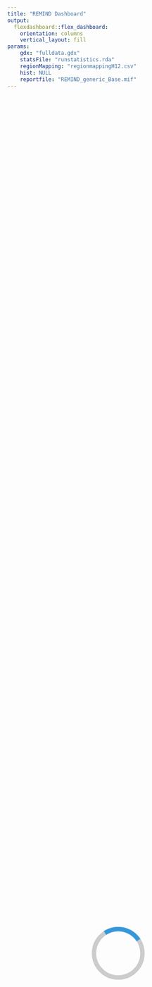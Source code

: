 ```yaml
---
title: "REMIND Dashboard"
output: 
  flexdashboard::flex_dashboard:
    orientation: columns
    vertical_layout: fill
params:
    gdx: "fulldata.gdx"
    statsFile: "runstatistics.rda"
    regionMapping: "regionmappingH12.csv"
    hist: NULL
    reportfile: "REMIND_generic_Base.mif"    
---
```


<!-- #' @author Renato Rodrigues -->

<!-- loading screen -->
<div id="loader-wrapper">
  <div class="loader"></div>
</div>

<!--#### INITIALIZATION #### -->

```r
  #loading required libraries
  #library(remind2)
  library(knitr)
  library(flexdashboard)
```

```r
  # setting global R chunk options (https://yihui.name/knitr/options/#chunk_options)
  knitr::opts_chunk$set(dev='svg', fig.asp = 1 ) # fig.asp = default aspect ratio
```

```r
  # loading diagnosis results
  diag <- reportDiagnosis(gdx=gdx, statsFile=statsFile, chartType="plotly")
```

```r
  #loading REMIND results and plots 
  out <- reportCharts(gdx=gdx, regionMapping=regionMapping, hist=hist, reportfile=reportfile, chartType="plotly")
```

```r
  #data frame with help tooltips
  # helpTooltip_df <- data.frame(
  #   title=c("Convergence Report","Carbon Price","CO2 Emissions per Sector","Main Greenhouse Gases Emissions","F-Gases","Kyoto Gases Emissions","Other Gases"),
  #   placement=c("right","right","top","right","right","left","left"))
  helpTooltip_df <- data.frame(
    title=c("Convergence Report","Execution time","Summary",
            "Carbon Price","CO2 Emissions per Sector","Kyoto Gases Emissions",
            "Total Primary Energy","Primary Energy Prices","Coal production","Gas production","Oil production","Uranium production","Biomass production",
            "Secondary Energy Prices","Total Secondary Energy","Electricity Secondary Energy","Liquids Secondary Energy","Gases Secondary Energy","Heat Secondary Energy","Solids Secondary Energy","Hydrogen Secondary Energy",
            "Final Energy Prices","Total Final Energy","Buildings Final Energy Prices","Buildings Final Energy","Transport Final Energy Prices","Transport Final Energy","Industry Final Energy Prices","Industry Final Energy"),
    placement=c("right","none","top",
                "none","right","left",
                "right","right","left","left","left","left","left",
                "right","right","right","right","right","left","top","top",
                "right","right","right","right","right","right","left","top"))
  legend <- c(diag$legend,out$legend)
```

```r
  #control region menus appearance
  showMenu <- list()
  for (region in names(out$data$regions))
    showMenu[[region]] <- TRUE

```


```r
  #aesthetics
  aesthetics <- list(
    color = c(  "Iteration Limit" = "warning",
                # solver status
                "optimal"="success",
                "locally optimal"="success", #theme colors “primary”, “info”, “success”, “warning”, and “danger”
                "unbounded"="danger",
                "infeasible"="danger",
                "locally infeasible"="danger",
                "intermediate infeasible"="danger",
                "intermediate nonoptimal"="warning",
                # solving time
                "solvingTime"="primary"),
    icon  = c(  "Iteration Limit" = "glyphicon glyphicon-exclamation-sign", #fa-exclamation-triangle 
                # solver status
                "optimal"="glyphicon glyphicon-thumbs-up", #fa-thumbs-up
                "locally optimal"="glyphicon glyphicon-thumbs-up", #fa-thumbs-up
                "unbounded"="glyphicon glyphicon-exclamation-sign", #fa-exclamation-triangle
                "infeasible"="glyphicon glyphicon-exclamation-sign", #fa-exclamation-triangle
                "locally infeasible"="glyphicon glyphicon-exclamation-sign", #fa-exclamation-triangle
                "intermediate infeasible"="glyphicon glyphicon-exclamation-sign", #fa-exclamation-triangle
                "intermediate nonoptimal"="glyphicon glyphicon-exclamation-sign", #fa-exclamation-triangle
                # solving time
                "solvingTime"="glyphicon glyphicon-time")
    ) 
```

<!--#### START OF MENUS CODE #### -->

<!-- ## DIAGNOSIS ## -->

<!-- Main Diagnosis Menu -->


Diagnosis {data-orientation=rows data-icon="glyphicon glyphicon-stats"}
===================================== 

Side Navigation {.sidebar .sidebarDiagnosis data-width=60}
-------------------------------------

[](#diagnosis){class="glyphicon glyphicon-stats sidebar-button selected"}
[](#coupled-models-report){class="glyphicon glyphicon-link sidebar-button"}


Row 
-----------------------------------------------------------------------

### Iterations number {data-width=200}

```r
  valueBox(diag$summary$status, 
           caption=diag$summary$statusMessage, 
           color = aesthetics$color[[diag$summary$status]],
           icon = aesthetics$icon[[diag$summary$status]])
```

### Solving time {data-width=200}

```r
  valueBox(diag$data$runTime$formated,
           caption=paste0("The runtime was ", diag$data$runTime$longFormat), 
           color = aesthetics$color[["solvingTime"]],
           icon = aesthetics$icon[["solvingTime"]])
```

### Additional info {data-width=400}

Execution type = `r diag$data$runStatistics$config$gms$optimization`

Row {data-height=300}
-------------------------------------
   
### Convergence Report {.hasModal data-width=300 data-target=".surplusConvergence"}

```r
  diag$plotly$'Convergence Report' 
```


<div class="modal surplusConvergence plotlyModal" tabindex="-1" role="dialog">
  <div class="modal-dialog modal-dialog-centered modal-lg" role="document">
```r
  diag$plotly$surplusConvergence
```
  </div>
</div>


### {data-width=100} 

```r
# regions mapping
  out$maps$world
```

Row {data-height=400}
-------------------------------------
### Execution time

```r
  diag$plotly$'Execution time'
```

### Summary {.hasModal data-target=".iterationDetails"}

```r
  diag$plotly$'Summary'
```

<!--Iteration Details modal-->
<div class="modal iterationDetails plotlyModal" tabindex="-1" role="dialog">
  <div class="modal-dialog modal-dialog-centered modal-lg" role="document">
```r
  diag$plotly$iterationDetails
```
  </div>
</div>


<!-- Coupled Models Report -->

Coupled Models Report {data-orientation=rows .hidden data-icon="glyphicon glyphicon-link"}
===================================== 

Side Navigation {.sidebar .sidebarDiagnosis data-width=60}
-------------------------------------

[](#diagnosis){class="glyphicon glyphicon-stats sidebar-button"}
[](#coupled-models-report){class="glyphicon glyphicon-link sidebar-button selected"}


Row
-----------------------------------------------------------------------

### Electricity

### Transport

Row
-----------------------------------------------------------------------

### Air Polution

### Damages




<!-- ## EMISSIONS ## -->

<!-- Global emissions menu -->

Emissions {data-orientation=columns data-icon="glyphicon glyphicon-cloud"}
===================================== 

Side Navigation {.sidebar .sidebarEmissions data-width=60}
-------------------------------------

[](#emissions){class="ico-GLO selected sidebar-button"}
[](#emissions---regional){class="ico-regions sidebar-button"}
```r
  if (!is.null(showMenu$EUR))
    cat('\n[](#emissions---eur){class="ico-EUR sidebar-button"}')
  if (!is.null(showMenu$NEU))
    cat('\n[](#emissions---neu){class="ico-NEU sidebar-button"}')
```

Column {data-width=600}
-------------------------------------

### Carbon Price

```r
  out$plotly$emissions$'Carbon Price'$world
```   
 
### CO2 Emissions per Sector

```r
  out$plotly$emissions$'CO2 Emissions per Sector'$world
```   


Column {data-width=300} 
-------------------------------------

### Main Greenhouse Gases Emissions

```r
  out$plotly$emissions$'Main Greenhouse Gases Emissions'$world
```   

### F-Gases

```r
  out$plotly$emissions$'F-Gases'$world
```   

Column {data-width=300}  
-------------------------------------


### Kyoto Gases Emissions {data-height=200}

```r
  out$plotly$emissions$'Kyoto Gases Emissions'$world
```   

### Other Gases {data-height=400}

```r
  out$plotly$emissions$'Other Gases'$world
```   


<!--#### REGIONAL EMISSIONS MENU #### -->

Emissions - Regional {data-orientation=columns .hidden data-icon="glyphicon glyphicon-th"}
===================================== 

Side Navigation {.sidebar .sidebarEmissions data-width=60}
-------------------------------------

[](#emissions){class="ico-GLO sidebar-button"}
[](#emissions---regional){class="ico-regions sidebar-button selected"}
```r
  if (!is.null(showMenu$EUR))
    cat('\n[](#emissions---eur){class="ico-EUR sidebar-button"}')
  if (!is.null(showMenu$NEU))
    cat('\n[](#emissions---neu){class="ico-NEU sidebar-button"}')
```

Column {data-width=600}
-------------------------------------

### Carbon Price

```r
  out$plotly$emissions$'Carbon Price'$regions
```   
 
### CO2 Emissions per Sector

```r
  out$plotly$emissions$'CO2 Emissions per Sector'$regions
```   


Column {data-width=300} 
-------------------------------------

### Main Greenhouse Gases Emissions

```r
  out$plotly$emissions$'Main Greenhouse Gases Emissions'$regions
```   

### F-Gases

```r
  out$plotly$emissions$'F-Gases'$regions
```   

Column {data-width=300}  
-------------------------------------


### Kyoto Gases Emissions {data-height=200}

```r
  out$plotly$emissions$'Kyoto Gases Emissions'$regions
```   

### Other Gases {data-height=400}

```r
  out$plotly$emissions$'Other Gases'$regions
```   



<!--#### REGIONAL EMISSIONS MENU #### -->

Emissions - EUR {data-orientation=columns .hidden data-icon="glyphicon glyphicon-th"}
===================================== 

Side Navigation {.sidebar .sidebarEmissions data-width=60}
-------------------------------------

[](#emissions){class="ico-GLO sidebar-button"}
[](#emissions---regional){class="ico-regions sidebar-button"}
```r
  if (!is.null(showMenu$EUR))
    cat('\n[](#emissions---eur){class="ico-EUR sidebar-button selected"}')
  if (!is.null(showMenu$NEU))
    cat('\n[](#emissions---neu){class="ico-NEU sidebar-button"}')
```

Column {data-width=600}
-------------------------------------

### Carbon Price

```r
  out$plotly$emissions$'Carbon Price'$EUR
```   
 
### CO2 Emissions per Sector

```r
  out$plotly$emissions$'CO2 Emissions per Sector'$EUR
```   


Column {data-width=300} 
-------------------------------------

### Main Greenhouse Gases Emissions

```r
  out$plotly$emissions$'Main Greenhouse Gases Emissions'$EUR
```   

### F-Gases

```r
  out$plotly$emissions$'F-Gases'$EUR
```   

Column {data-width=300}  
-------------------------------------


### Kyoto Gases Emissions {data-height=200}

```r
  out$plotly$emissions$'Kyoto Gases Emissions'$EUR
```   

### Other Gases {data-height=400}

```r
  out$plotly$emissions$'Other Gases'$EUR
```   


Emissions - NEU {data-orientation=columns .hidden data-icon="glyphicon glyphicon-th"}
===================================== 

Side Navigation {.sidebar .sidebarEmissions data-width=60}
-------------------------------------

[](#emissions){class="ico-GLO sidebar-button"}
[](#emissions---regional){class="ico-regions sidebar-button"}
```r
  if (!is.null(showMenu$EUR))
    cat('\n[](#emissions---eur){class="ico-EUR sidebar-button"}')
  if (!is.null(showMenu$NEU))
    cat('\n[](#emissions---neu){class="ico-NEU sidebar-button selected"}')
```

Column {data-width=600}
-------------------------------------

### Carbon Price

```r
  out$plotly$emissions$'Carbon Price'$NEU
```   
 
### CO2 Emissions per Sector

```r
  out$plotly$emissions$'CO2 Emissions per Sector'$NEU
```   


Column {data-width=300} 
-------------------------------------

### Main Greenhouse Gases Emissions

```r
  out$plotly$emissions$'Main Greenhouse Gases Emissions'$NEU
```   

### F-Gases

```r
  out$plotly$emissions$'F-Gases'$NEU
```   

Column {data-width=300}  
-------------------------------------


### Kyoto Gases Emissions {data-height=200}

```r
  out$plotly$emissions$'Kyoto Gases Emissions'$NEU
```   

### Other Gases {data-height=400}

```r
  out$plotly$emissions$'Other Gases'$NEU
```   



<!-- ## PRIMARY ENERGY MENU ## -->

<!-- Global primary energy menu -->

Primary Energy {data-orientation=columns}
===================================== 

Side Navigation {.sidebar .sidebarPrimaryEnergy data-width=60}
-------------------------------------

[](#primary-energy){class="ico-GLO sidebar-button selected"}
[](#primary-energy---regional){class="ico-regions sidebar-button"}
```r
  if (!is.null(showMenu$EUR))
    cat('\n[](#primary-energy---eur){class="ico-EUR sidebar-button"}')
  if (!is.null(showMenu$NEU))
    cat('\n[](#primary-energy---neu){class="ico-NEU sidebar-button"}')
```


Column {data-width=600} 
-------------------------------------

### Primary Energy Prices

```r
  out$plotly$PE$'Primary Energy Prices'$world
```   

 
### Total Primary Energy

```r
  out$plotly$PE$'Total Primary Energy'$world$abs
  out$plotly$PE$'Total Primary Energy'$world$perc
  out$plotly$PE$'Total Primary Energy'$world$percapita
```   

Column {data-width=300}  
-------------------------------------

### Coal production
```r
  out$plotly$PE$'Coal production'$world
```   

### Gas production
```r
  out$plotly$PE$'Gas production'$world
```   

Column {data-width=300}  
-------------------------------------

### Oil production
```r
  out$plotly$PE$'Oil production'$world
```   

### Uranium production
```r
  out$plotly$PE$'Uranium production'$world
```   

### Biomass production
```r
  out$plotly$PE$'Biomass production'$world
```   

<!-- Regional primary energy menu -->

Primary Energy - Regional {data-orientation=columns .hidden data-icon="glyphicon glyphicon-th"}
===================================== 

Side Navigation {.sidebar .sidebarPrimaryEnergy data-width=60}
-------------------------------------

[](#primary-energy){class="ico-GLO sidebar-button"}
[](#primary-energy---regional){class="ico-regions sidebar-button selected"}
```r
  if (!is.null(showMenu$EUR))
    cat('\n[](#primary-energy---eur){class="ico-EUR sidebar-button"}')
  if (!is.null(showMenu$NEU))
    cat('\n[](#primary-energy---neu){class="ico-NEU sidebar-button"}')
```

<!-- it does not make sense to have primary energy per region prices as they are equal to the global levels-->

Column {data-width=600}  
-------------------------------------

### Total Primary Energy

```r
  out$plotly$PE$'Total Primary Energy'$regions$abs
  out$plotly$PE$'Total Primary Energy'$regions$perc
  out$plotly$PE$'Total Primary Energy'$regions$percapita
```   

Column {data-width=300}  
-------------------------------------

### Coal production
```r
  out$plotly$PE$'Coal production'$regions
```   

### Gas production
```r
  out$plotly$PE$'Gas production'$regions
```   

Column {data-width=300}  
-------------------------------------

### Oil production
```r
  out$plotly$PE$'Oil production'$regions
```   

### Uranium production
```r
  out$plotly$PE$'Uranium production'$regions
```   

### Biomass production
```r
  out$plotly$PE$'Biomass production'$regions
```   


<!-- European primary energy menu -->

Primary Energy - EUR {data-orientation=columns .hidden data-icon="glyphicon glyphicon-th"}
===================================== 

Side Navigation {.sidebar .sidebarPrimaryEnergy data-width=60}
-------------------------------------

[](#primary-energy){class="ico-GLO sidebar-button"}
[](#primary-energy---regional){class="ico-regions sidebar-button"}
```r
  if (!is.null(showMenu$EUR))
    cat('\n[](#primary-energy---eur){class="ico-EUR sidebar-button selected"}')
  if (!is.null(showMenu$NEU))
    cat('\n[](#primary-energy---neu){class="ico-NEU sidebar-button"}')
```

<!-- it does not make sense to have primary energy per region prices as they are equal to the global levels-->

Column {data-width=600}  
-------------------------------------

### Total Primary Energy

```r
  out$plotly$PE$'Total Primary Energy'$EUR$abs
  out$plotly$PE$'Total Primary Energy'$EUR$perc
  out$plotly$PE$'Total Primary Energy'$EUR$percapita
```   

Column {data-width=300}  
-------------------------------------

### Coal production
```r
  out$plotly$PE$'Coal production'$EUR
```   

### Gas production
```r
  out$plotly$PE$'Gas production'$EUR
```   

Column {data-width=300}  
-------------------------------------

### Oil production
```r
  out$plotly$PE$'Oil production'$EUR
```   

### Uranium production
```r
  out$plotly$PE$'Uranium production'$EUR
```   

### Biomass production
```r
  out$plotly$PE$'Biomass production'$EUR
```   

<!-- NEU primary energy menu -->

Primary Energy - NEU {data-orientation=columns .hidden data-icon="glyphicon glyphicon-th"}
===================================== 

Side Navigation {.sidebar .sidebarPrimaryEnergy data-width=60}
-------------------------------------

[](#primary-energy){class="ico-GLO sidebar-button"}
[](#primary-energy---regional){class="ico-regions sidebar-button"}
```r
  if (!is.null(showMenu$EUR))
    cat('\n[](#primary-energy---eur){class="ico-EUR sidebar-button"}')
  if (!is.null(showMenu$NEU))
    cat('\n[](#primary-energy---neu){class="ico-NEU sidebar-button selected"}')
```

<!-- it does not make sense to have primary energy per region prices as they are equal to the global levels-->

Column {data-width=600}  
-------------------------------------

### Total Primary Energy

```r
  out$plotly$PE$'Total Primary Energy'$NEU$abs
  out$plotly$PE$'Total Primary Energy'$NEU$perc
  out$plotly$PE$'Total Primary Energy'$NEU$percapita
```   

Column {data-width=300}  
-------------------------------------

### Coal production
```r
  out$plotly$PE$'Coal production'$NEU
```   

### Gas production
```r
  out$plotly$PE$'Gas production'$NEU
```   

Column {data-width=300}  
-------------------------------------

### Oil production
```r
  out$plotly$PE$'Oil production'$NEU
```   

### Uranium production
```r
  out$plotly$PE$'Uranium production'$NEU
```   

### Biomass production
```r
  out$plotly$PE$'Biomass production'$NEU
```   


<!-- ## SECONDARY ENERGY MENU ## -->

<!-- Global secondary energy menu -->

Secondary Energy {data-orientation=columns}
===================================== 

Side Navigation {.sidebar .sidebarSecondaryEnergy data-width=60}
-------------------------------------

[](#secondary-energy){class="ico-GLO sidebar-button selected"}
[](#secondary-energy---regional){class="ico-regions sidebar-button"}
```r
  if (!is.null(showMenu$EUR))
    cat('\n[](#secondary-energy---eur){class="ico-EUR sidebar-button"}')
  if (!is.null(showMenu$NEU))
    cat('\n[](#secondary-energy---neu){class="ico-NEU sidebar-button"}')
```

Column {data-width=600}
-------------------------------------

### Secondary Energy Prices

```r
  out$plotly$SE$'Secondary Energy Prices'$world
```   

 
### Total Secondary Energy

```r
  out$plotly$SE$'Total Secondary Energy'$world
```   


 Column {data-width=300}
-------------------------------------

### Electricity Secondary Energy

```r
  out$plotly$SE$'Electricity Secondary Energy'$world
```   


### Liquids Secondary Energy

```r
  out$plotly$SE$'Liquids Secondary Energy'$world
```   


### Gases Secondary Energy

```r
  out$plotly$SE$'Gases Secondary Energy'$world
```   



 Column {data-width=300}
-------------------------------------

### Heat Secondary Energy

```r
  out$plotly$SE$'Heat Secondary Energy'$world
```   

 
### Solids Secondary Energy

```r
  out$plotly$SE$'Solids Secondary Energy'$world
```   


### Hydrogen Secondary Energy

```r
  out$plotly$SE$'Hydrogen Secondary Energy'$world
```   


<!-- Regional secondary energy menu -->
 
Secondary Energy - Regional {data-orientation=columns .hidden data-icon="glyphicon glyphicon-th"}
===================================== 

Side Navigation {.sidebar .sidebarSecondaryEnergy data-width=60}
-------------------------------------

[](#secondary-energy){class="ico-GLO sidebar-button"}
[](#secondary-energy---regional){class="ico-regions sidebar-button selected"}
```r
  if (!is.null(showMenu$EUR))
    cat('\n[](#secondary-energy---eur){class="ico-EUR sidebar-button"}')
  if (!is.null(showMenu$NEU))
    cat('\n[](#secondary-energy---neu){class="ico-NEU sidebar-button"}')
```


Column {data-width=600}
-------------------------------------

###  Secondary Energy Prices

```r
  out$plotly$SE$'Secondary Energy Prices'$regions
```   
 
### Total Secondary Energy

```r
  out$plotly$SE$'Total Secondary Energy'$regions
```   


 Column {data-width=300}
-------------------------------------

### Electricity Secondary Energy

```r
  out$plotly$SE$'Electricity Secondary Energy'$regions
```   


### Liquids Secondary Energy

```r
  out$plotly$SE$'Liquids Secondary Energy'$regions
```   

### Gases Secondary Energy

```r
  out$plotly$SE$'Gases Secondary Energy'$regions
```   



 Column {data-width=300}
-------------------------------------

### Heat Secondary Energy

```r
  out$plotly$SE$'Heat Secondary Energy'$regions
```   

 
### Solids Secondary Energy

```r
  out$plotly$SE$'Solids Secondary Energy'$regions
```   


### Hydrogen Secondary Energy

```r
  out$plotly$SE$'Hydrogen Secondary Energy'$regions
```   



<!-- European secondary energy menu -->

Secondary Energy - EUR {data-orientation=columns .hidden data-icon="glyphicon glyphicon-th"}
===================================== 

Side Navigation {.sidebar .sidebarSecondaryEnergy data-width=60}
-------------------------------------

[](#secondary-energy){class="ico-GLO sidebar-button"}
[](#secondary-energy---regional){class="ico-regions sidebar-button"}
```r
  if (!is.null(showMenu$EUR))
    cat('\n[](#secondary-energy---eur){class="ico-EUR sidebar-button selected"}')
  if (!is.null(showMenu$NEU))
    cat('\n[](#secondary-energy---neu){class="ico-NEU sidebar-button"}')
```


Column {data-width=600}
-------------------------------------

###  Secondary Energy Prices

```r
  out$plotly$SE$'Secondary Energy Prices'$EUR
```   
 
### Total Secondary Energy

```r
  out$plotly$SE$'Total Secondary Energy'$EUR
```   


 Column {data-width=300}
-------------------------------------

### Electricity Secondary Energy

```r
  out$plotly$SE$'Electricity Secondary Energy'$EUR
```   

### Liquids Secondary Energy

```r
  out$plotly$SE$'Liquids Secondary Energy'$EUR
```   


### Gases Secondary Energy

```r
  out$plotly$SE$'Gases Secondary Energy'$EUR
```   




 Column {data-width=300}
-------------------------------------

### Heat Secondary Energy

```r
  out$plotly$SE$'Heat Secondary Energy'$EUR
```   

 
### Solids Secondary Energy

```r
  out$plotly$SE$'Solids Secondary Energy'$EUR
```   


### Hydrogen Secondary Energy

```r
  out$plotly$SE$'Hydrogen Secondary Energy'$EUR
```   



<!-- NEU secondary energy menu -->

Secondary Energy - NEU {data-orientation=columns .hidden data-icon="glyphicon glyphicon-th"}
===================================== 

Side Navigation {.sidebar .sidebarSecondaryEnergy data-width=60}
-------------------------------------

[](#secondary-energy){class="ico-GLO sidebar-button"}
[](#secondary-energy---regional){class="ico-regions sidebar-button"}
```r
  if (!is.null(showMenu$EUR))
    cat('\n[](#secondary-energy---eur){class="ico-EUR sidebar-button"}')
  if (!is.null(showMenu$NEU))
    cat('\n[](#secondary-energy---neu){class="ico-NEU sidebar-button selected"}')
```


Column {data-width=600}
-------------------------------------

###  Secondary Energy Prices

```r
  out$plotly$SE$'Secondary Energy Prices'$NEU
```   
 
### Total Secondary Energy

```r
  out$plotly$SE$'Total Secondary Energy'$NEU
```   


 Column {data-width=300}
-------------------------------------

### Electricity Secondary Energy

```r
  out$plotly$SE$'Electricity Secondary Energy'$NEU
```   

### Liquids Secondary Energy

```r
  out$plotly$SE$'Liquids Secondary Energy'$NEU
```   


### Gases Secondary Energy

```r
  out$plotly$SE$'Gases Secondary Energy'$NEU
```   




 Column {data-width=300}
-------------------------------------

### Heat Secondary Energy

```r
  out$plotly$SE$'Heat Secondary Energy'$NEU
```   

 
### Solids Secondary Energy

```r
  out$plotly$SE$'Solids Secondary Energy'$NEU
```   


### Hydrogen Secondary Energy

```r
  out$plotly$SE$'Hydrogen Secondary Energy'$NEU
```   




<!-- ## FINAL ENERGY ## -->

<!-- Global final energy menu -->

Final Energy {data-orientation=columns}
===================================== 

Side Navigation {.sidebar .sidebarFinalEnergy data-width=60}
-------------------------------------

[](#final-energy){class="ico-GLO sidebar-button selected"}
[](#final-energy---regional){class="ico-regions sidebar-button"}
```r
  if (!is.null(showMenu$EUR))
    cat('\n[](#final-energy---eur){class="ico-EUR sidebar-button"}')
  if (!is.null(showMenu$NEU))
    cat('\n[](#final-energy---neu){class="ico-NEU sidebar-button"}')
```


Column
-------------------------------------

### Final Energy Prices

```r
  out$plotly$FE$'Final Energy Prices'$world
```   

### Total Final Energy

```r
  out$plotly$FE$'Total Final Energy'$world
```   


Column
-------------------------------------

### Buildings Final Energy Prices

```r
  out$plotly$FE$'Buildings Final Energy Prices'$world
``` 

### Buildings Final Energy

```r
  out$plotly$FE$'Buildings Final Energy'$world
```   

Column
-------------------------------------

### Transport Final Energy Prices

```r
  out$plotly$FE$'Transport Final Energy Prices'$world
``` 

### Transport Final Energy

```r
  out$plotly$FE$'Transport Final Energy'$world
```   


Column
-------------------------------------

### Industry Final Energy Prices

```r
  out$plotly$FE$'Industry Final Energy Prices'$world
``` 

### Industry Final Energy

```r
  out$plotly$FE$'Industry Final Energy'$world
```   


<!-- Regional final energy menu -->

Final Energy - Regional {data-orientation=columns .hidden data-icon="glyphicon glyphicon-th"}
===================================== 

Side Navigation {.sidebar .sidebarFinalEnergy data-width=60}
-------------------------------------

[](#final-energy){class="ico-GLO sidebar-button"}
[](#final-energy---regional){class="ico-regions sidebar-button selected"}
```r
  if (!is.null(showMenu$EUR))
    cat('\n[](#final-energy---eur){class="ico-EUR sidebar-button"}')
  if (!is.null(showMenu$NEU))
    cat('\n[](#final-energy---neu){class="ico-NEU sidebar-button"}')
```


Column
-------------------------------------

### Final Energy Prices

```r
  out$plotly$FE$'Final Energy Prices'$regions
```   

### Total Final Energy

```r
  out$plotly$FE$'Total Final Energy'$regions
```   

Column
-------------------------------------

### Buildings Final Energy Prices

```r
  out$plotly$FE$'Buildings Final Energy Prices'$regions
``` 

### Buildings Final Energy

```r
  out$plotly$FE$'Buildings Final Energy'$regions
```   


Column
-------------------------------------

### Transport Final Energy Prices

```r
  out$plotly$FE$'Transport Final Energy Prices'$regions
``` 

### Transport Final Energy

```r
  out$plotly$FE$'Transport Final Energy'$regions
```   

Column
-------------------------------------

### Industry Final Energy Prices

```r
  out$plotly$FE$'Industry Final Energy Prices'$regions
``` 
 
### Industry Final Energy

```r
  out$plotly$FE$'Industry Final Energy'$regions
```   



<!-- European final energy menu -->

Final Energy - EUR {data-orientation=columns .hidden data-icon="glyphicon glyphicon-th"}
===================================== 

Side Navigation {.sidebar .sidebarFinalEnergy data-width=60}
-------------------------------------

[](#final-energy){class="ico-GLO sidebar-button"}
[](#final-energy---regional){class="ico-regions sidebar-button"}
```r
  if (!is.null(showMenu$EUR))
    cat('\n[](#final-energy---eur){class="ico-EUR sidebar-button selected"}')
  if (!is.null(showMenu$NEU))
    cat('\n[](#final-energy---neu){class="ico-NEU sidebar-button"}')
```

Column
-------------------------------------

### Final Energy Prices

```r
  out$plotly$FE$'Final Energy Prices'$EUR
```   

### Total Final Energy

```r
  out$plotly$FE$'Total Final Energy'$EUR
```   

Column
-------------------------------------

### Buildings Final Energy Prices

```r
  out$plotly$FE$'Buildings Final Energy Prices'$EUR
``` 

### Buildings Final Energy

```r
  out$plotly$FE$'Buildings Final Energy'$EUR
```   


Column
-------------------------------------

### Transport Final Energy Prices

```r
  out$plotly$FE$'Transport Final Energy Prices'$EUR
``` 

### Transport Final Energy

```r
  out$plotly$FE$'Transport Final Energy'$EUR
```   

Column
-------------------------------------

### Industry Final Energy Prices

```r
  out$plotly$FE$'Industry Final Energy Prices'$EUR
``` 
 
### Industry Final Energy

```r
  out$plotly$FE$'Industry Final Energy'$EUR
```   

<!-- NEU final energy menu -->

Final Energy - NEU {data-orientation=columns .hidden data-icon="glyphicon glyphicon-th"}
===================================== 

Side Navigation {.sidebar .sidebarFinalEnergy data-width=60}
-------------------------------------

[](#final-energy){class="ico-GLO sidebar-button"}
[](#final-energy---regional){class="ico-regions sidebar-button"}
```r
  if (!is.null(showMenu$EUR))
    cat('\n[](#final-energy---eur){class="ico-EUR sidebar-button"}')
  if (!is.null(showMenu$NEU))
    cat('\n[](#final-energy---neu){class="ico-NEU sidebar-button selected"}')
```

Column
-------------------------------------

### Final Energy Prices

```r
  out$plotly$FE$'Final Energy Prices'$NEU
```   

### Total Final Energy

```r
  out$plotly$FE$'Total Final Energy'$NEU
```   

Column
-------------------------------------

### Buildings Final Energy Prices

```r
  out$plotly$FE$'Buildings Final Energy Prices'$NEU
``` 

### Buildings Final Energy

```r
  out$plotly$FE$'Buildings Final Energy'$NEU
```   


Column
-------------------------------------

### Transport Final Energy Prices

```r
  out$plotly$FE$'Transport Final Energy Prices'$NEU
``` 

### Transport Final Energy

```r
  out$plotly$FE$'Transport Final Energy'$NEU
```   

Column
-------------------------------------

### Industry Final Energy Prices

```r
  out$plotly$FE$'Industry Final Energy Prices'$NEU
``` 
 
### Industry Final Energy

```r
  out$plotly$FE$'Industry Final Energy'$NEU
```   


<!-- #### additional html, js and CSS #### -->

<!-- js -->

<script type="text/javascript">
  var is_chrome = (typeof window.chrome === "object" && navigator.appVersion.indexOf('Edge') === -1);
</script>

<!-- Adding js function to add "memory" to the nav bar navigation   -->
```r
navBarMemory = function(topMenuLabel, sideBarClass){
  result = ""
  result = paste0(result,"<script type='text/javascript'>\n");
  result = paste0(result,"$(document).ready(function () {\n");
  result = paste0(result,"	$(\"",sideBarClass," a\").click(function(){\n");
  result = paste0(result,"	console.log($(this).attr('href'));\n");  
  result = paste0(result,"	console.log($(\".nav.navbar-nav.navbar-left a:contains('",topMenuLabel,"')\").attr('href'));\n"); 
  result = paste0(result,"	  $(\".nav.navbar-nav.navbar-left a:contains('",topMenuLabel,"')\").attr('href', $(this).attr('href'));\n");
  result = paste0(result,"	  if(!is_chrome){\n");
  result = paste0(result,"	    window.FlexDashboardUtils.showPage($(this).attr('href'));\n");
  result = paste0(result,"	  }\n"); 
  result = paste0(result,"	})\n");
  result = paste0(result,"})\n");
  result = paste0(result,"</script>");
  return(result)
}
```

```r
  cat(navBarMemory("Diagnosis",".sidebarDiagnosis"))
  cat(navBarMemory("Emissions",".sidebarEmissions"))
  cat(navBarMemory("Primary Energy",".sidebarPrimaryEnergy"))
  cat(navBarMemory("Secondary Energy",".sidebarSecondaryEnergy"))
  cat(navBarMemory("Final Energy",".sidebarFinalEnergy"))
```


<!-- Adding units-->
```r
# function to add html element with unit information
unitDiv = function(tooltipdf){
  title <- as.character(tooltipdf$title) 
  if (!(is.null(legend[[title]]$units))){
    unit <- as.vector(NULL)
    for(i in 1:length(legend[[title]]$units)) 
      unit <- c(unit,paste0("data-unit-", i-1, "=\"", legend[[title]]$units[i], "\""))
    unit <- paste(as.vector(unit),collapse=" ")
    result = ""
    result = paste0(result,"<script type='text/javascript'>\n");
    result = paste0(result,"$(window).load(function () {\n");
    result = paste0(result,"  $('.chart-title').filter(function() { return $(this).clone().children().remove().end().text() == '", title, "' }).each(function(){\n");
    result = paste0(result,"  	$(this).append('<i class=\"units\" ", unit, ">",legend[[title]]$units[1],"</i>');\n");
    result = paste0(result,"	})\n");
    result = paste0(result,"})\n");
    result = paste0(result,"</script>");
    return(result)
  }
}
```


<!-- Adding information tooltip to chart titlebar -->
```r
# function to add tooltips
helpTooltip = function(tooltipdf){
  
  title <- as.character(tooltipdf$title) 
  placement <- as.character(tooltipdf$placement) 
  
  contents <- gsub('\n', '',gsub('"', '&quot;',paste0('
<div class="tooltipContainer">
  <div class="tooltipDescription">',
    legend[[title]]$description,'
  </div>
  <div class="legendContainer">
  	<table class="legendTable">
  		<tbody>
  			<tr>',
	      do.call(paste,lapply(names(legend[[title]]$contents),function(x){
        paste0('<tr><td>',
          ifelse(is.null(legend[[title]]$contents[[x]]$linetype),
                  paste0('<div class="square"><div class="circle" style="background-color:',legend[[title]]$contents[[x]]$fill,';"></div></div>'),
  				        paste0('<div class="line" style="border-color:',legend[[title]]$contents[[x]]$fill,'; border-style: ',legend[[title]]$contents[[x]]$linetype,';"></div>')
  				        ),'
            </td><td class="legendText">',x,'</td></tr>'
           )
  	    })),'
  		</tbody>
  	</table>
  </div>
</div>')))
  
  result = ""
  result = paste0(result,"<script type='text/javascript'>\n");
  result = paste0(result,"$(window).load(function () {\n");
  result = paste0(result,"  $('.chart-title').filter(function() { return $(this).clone().children().remove().end().text() == '", title, "' }).each(function(){\n");
  if(!(placement == "none"))
    result = paste0(result,"  	$(this).append('<i class=\"glyphicon glyphicon-info-sign infoIcon\" data-toggle=\"tooltip\" data-html=\"true\" data-placement=\"right\" title=\"",contents,"\"></i>');\n");
  result = paste0(result,"  	$(this).find('[data-toggle=\"tooltip\"]').tooltip({ placement:'",placement,"'});\n");
  result = paste0(result,"	})\n");
  result = paste0(result,"})\n");
  result = paste0(result,"</script>");

  return(result)
}
```


<!-- creating expand and modal icons -->
<script type="text/javascript">

$(window).load(function () {

  $(".chart-title:not(:empty)").each(function(){
    $(this).append('<i class="glyphicon glyphicon-resize-full expand" style="float:right; margin: 0 5px;" data-toggle="tooltip" data-html="true" data-placement="bottom" title="Click to expand/contract chart"></i>');
    $(this).find('[data-toggle="tooltip"]').tooltip({ placement:'bottom'});
  })
  
  $(".expand").click(function() {
    expandDiv = $(this).parents(".chart-wrapper");
    // charts to hide/display
    siblings = $(expandDiv).siblings(".chart-wrapper");
    otherRowsorColumns = $(expandDiv).parents(".dashboard-row,.dashboard-column").siblings(".dashboard-row,.dashboard-column");
    otherDivs = siblings.add(otherRowsorColumns);
    //hiding or displaying other charts
    $(otherDivs).toggleClass("hideChart");
    //changing tooltip position 
    infoDiv = $(this).siblings(".infoIcon");
    if (typeof infoDiv.get(0) !== 'undefined'){
      if (typeof $(infoDiv).attr('restorePlacement') === 'undefined'){
        $(infoDiv).data('bs.tooltip').options.placement = 'left';
        $(infoDiv).attr('restorePlacement',$(infoDiv).attr('data-placement'));
      } else {
        $(infoDiv).data('bs.tooltip').options.placement = $(infoDiv).attr('restorePlacement');
        $(infoDiv).removeAttr('restorePlacement');
      }
    }
    //expanding selected chart
    $(expandDiv).find('.expand').toggleClass('glyphicon-resize-full glyphicon-resize-small')
    chartDiv = $(expandDiv).find("div.plotly.html-widget");
    widthElem = $(chartDiv).width();
    heightElem = $(chartDiv).height();
    $(chartDiv).each(function(){Plotly.relayout(this,{width: widthElem, height:heightElem});})
  });
  
  //add modal
  $(".hasModal").each(function(){
    modalTarget = $(this).attr('data-target');
    //add bootstrap modal definition
    $(this).find(".chart-stage").each(function(){
      $(this).attr('data-toggle','modal');
      $(this).attr('data-target',modalTarget);
    })
    //add modal icon to chart title
    $(this).find(".chart-title").each(function(){
      $(this).append('<i class="glyphicon glyphicon-fullscreen modalIcon" data-toggle="tooltip" data-html="true" data-placement="bottom" title="Click over chart for more details"></i>');
      $(this).find('[data-toggle="tooltip"]').tooltip({ placement:'bottom'});
    })
  })
  
   // force plotly modal to use the entire container
  $(".plotlyModal").on('shown.bs.modal', function () {
     idDiv = '#' + $(this).find("div.plotly.html-widget").attr("id")
     widthElem = $(idDiv).width()
     heightElem = $(idDiv).height()
     Plotly.relayout($(idDiv).get(0),{width: widthElem, height:heightElem})
  })

})  

</script>

<!-- creating information tooltip -->
```r
for(i in 1:nrow(helpTooltip_df)){
  cat(helpTooltip(helpTooltip_df[i,]))
}
```


<!-- creating charts slider -->
<script type="text/javascript">

$(window).load(function () {

  //add slider to select chart to display 
  var $altCharts = $("div.chart-stage.chart-stage-flex").filter(function( index ) { return $( "div.plotly.html-widget", this ).length - $( ".modal-dialog", this ).length >= 2; });
  
  $altCharts.each( function(index){ 
    $(this).siblings(".chart-title").append("<div class=\'select_chart\'><div class=\'toggle_radio\'><input type=\'radio\' checked class=\'toggle_option first_toggle\' id=\'first_toggle_" + index  + "\' data-chart=\'0\' name=\'toggle_option_" + index  + "\'><input type=\'radio\' class=\'toggle_option second_toggle\' id=\'second_toggle_" + index  + "\' data-chart=\'1\' name=\'toggle_option_" + index  + "\'><input type=\'radio\' class=\'toggle_option third_toggle\' id=\'third_toggle_" + index  + "\' data-chart=\'2\' name=\'toggle_option_" + index  + "\'><div class=\'toggle_option_slider\'></div><label class=\'unselectable\' for=\'first_toggle_" + index  + "\' data-toggle=\'tooltip\' data-html=\'true\' data-placement=\'bottom\' title=\'change to absolute chart\'>abs.</label><label class=\'unselectable\' for=\'second_toggle_" + index  + "\' data-toggle=\'tooltip\' data-html=\'true\' data-placement=\'bottom\' title=\'change to percentage chart\'>%</label><label class=\'unselectable\' for=\'third_toggle_" + index  + "\' data-toggle=\'tooltip\' data-html=\'true\' data-placement=\'bottom\' title=\'change to per-capita chart\'><i class=\'glyphicon glyphicon-user\'></i></label></div></div>");
    $(this).siblings(".chart-title").find('[data-toggle="tooltip"]').tooltip({ placement:'bottom'});
  });
  
  $('input[type="radio"]').on('change', function() {
    activeChart = $(this).data('chart');
    $activeUnit = $(this).closest(".chart-title").children(".units");
    $charts = $(this).closest("div.chart-wrapper.chart-wrapper-flex").find("div.plotly.html-widget");
      for (i = 0; i < $charts.length; i++){ 
        if(activeChart == i){
          Plotly.relayout($charts.eq(i).get(0),{width: $charts.eq(i).width(), height:$charts.eq(i).height()});
          $charts.eq(i).removeClass("hideChart");
          $activeUnit.text($activeUnit.data("unit-" + i))
        } else {
          $charts.eq(i).addClass("hideChart");
        }
      }
  })

  // preloading finished 
  $('#loader-wrapper').fadeOut('slow',function(){$(this).remove();});
  
})  

</script>


<!-- creating unit text -->
```r
for(i in 1:nrow(helpTooltip_df)){
  cat(unitDiv(helpTooltip_df[i,]))
}
```


<!-- hiffing loader -->
<script type="text/javascript">
$(window).load(function () {
  // preloading finished 
  $('#loader-wrapper').fadeOut('slow',function(){$(this).remove();});
})
</script>


<!-- CSS -->

<style type="text/css">

  *{
    margin:0px;
    padding:0px;
  }
  
  .tooltip-inner {
    max-width: 100%;
    text-align:left;
  }
  
	.sidebar-button {  /* sidebar size  */
		display: inline-block;
		font-size: 40px;
		height: 80px;
		padding-top: 20px
	}
	.sidebar-button, .sidebar-button:hover {
		text-decoration: none;
	}
	.sidebar-button.selected, .sidebar-button.selected:hover {
    opacity: 1;
    /*color: #2780e3;*/
  }
  .sidebar-button {
    opacity: 0.4;
    /*color: #83b4ea;*/
  }
  .sidebar-button:hover {
    opacity: 0.3;
    /*color: white;*/
  }

	.trace { /* force plotly area style  */
		/*opacity: 0.7 !important;*/
	}
	.js-line { /* force plotly line style  */
		/*stroke-width: 2 !important;*/
		/*opacity: 0.7 !important;*/
	}
	.point { /* force plotly dot style  */
		/*stroke-width: 0 !important;*/
		/*opacity: 0.7 !important;*/
	}
	
	.plotlyModal > .modal-dialog {
		width: 100%;
		height: 100%;
		padding:5%
	}
 
  .hideChart {
    display: none;
  /*  visibility: hidden;*/
  }

  /*legend*/
  .tooltipContainer {
    padding: 5px;
  }
  
  .tooltipDescription {
    width: fit-content;
    margin: 5px auto;
  }
  
  .legendContainer {
	}

  .legendTable {
    margin:auto;
    text-align: left;
    border-collapse: separate;
    border-spacing: 2px;
	}

  .legendText {
    padding: 4px 20px;
  }

  .legendTable tr:nth-child(odd) {
	  background-color: #1d1e1f; /* Background-color of odd rows */
  }

  .legendTable tr:nth-child(even) {
	  background-color: #32353a; /* Background-color of even rows */
  }

  .square {
    height: 16px; 
    width: 16px; 
    margin: 4px 12px;
  }

  .circle {
    height: 100%; 
    width: 100%; 
    border-radius: 50%; 
    display: inline-block;
  }
  
  .line{
    width: 80%; 
    min-width: 22px;
    border: 1px solid #fff;
    margin: auto;
  }
  
  .units {
    float: right;
    margin: -2px 5px 0 5px;
    color: #b7b7b7;
  }
  
  .infoIcon {
    float: right;
    margin: 0 5px;
    color: #b7b7b7;
  }
  
  .modalIcon {
    float: right;
    margin: 0 5px;
    color: #b7b7b7;
  }
  
  .expandIcon {
    float: right;
    margin: 0 5px;
    color: #b7b7b7;
  }
  
  .modalIcon:hover, .infoIcon:hover, .expandIcon:hover {
    color: #7c7c7c;
  }
  
  .unselectable {
    -webkit-touch-callout: none;
    -webkit-user-select: none;
    -khtml-user-select: none;
    -moz-user-select: none;
    -ms-user-select: none;
    user-select: none;
  }
  
  /*loader*/ 
	#loader-wrapper {
    position: relative;
    top: 0;
    left: 0;
    width: 100%;
    height: 100%;
    z-index: 1000;
  }
  .loader{
    display: block;
    position: relative;
    left: 50%;
    top: 50%;
    width: 100px;
    height: 100px;
    border-radius: 100%;
    margin: -50px 0 0 -50px;
  }
  .loader:before, .loader:after{
    content: "";
    position: absolute;
    top: -10px;
    left: -10px;
    width: 100%;
    height: 100%;
    border-radius: 100%;
    border: 10px solid transparent;
    border-top-color: #3498db;
  }
  .loader:before{
    z-index: 100;
    animation: spin 1s infinite;
  }
  .loader:after{
    border: 10px solid #ccc;
  }
  @keyframes spin{
    0%{
      -webkit-transform: rotate(0deg);
      -ms-transform: rotate(0deg);
      -o-transform: rotate(0deg);
      transform: rotate(0deg);
    }
    100%{
      -webkit-transform: rotate(360deg);
      -ms-transform: rotate(360deg);
      -o-transform: rotate(360deg);
      transform: rotate(360deg);
    }
  }
	
  /*chart slider*/
  .select_chart {
    float:right;
  }
  
  .toggle_radio{
    border: 0.1rem solid rgba(0,0,0,.1);
    -webkit-border-radius: 15px;
    -moz-border-radius: 15px;
    border-radius: 15px;
    position: relative;
    margin: -2px 5px 0 5px;
    height: 20px;
    width: 110px;
  }
  .toggle_radio > * {
    float: left;
  }
  .toggle_radio input[type=radio]{
    display: none;
  }
  .toggle_radio label{
    color: rgba(0,0,0,.3);
    width: 30px;
    margin: 0px 3px;
    -webkit-border-radius: 9px;
    -moz-border-radius: 9px;
    border-radius: 9px;
    cursor: pointer;
    z-index: 1;
    text-align: center;
  }
  .toggle_option_slider{
    width: 30px;
    height: 14px;
    position: absolute;
    top: 2px;
    -webkit-border-radius: 9px;
    -moz-border-radius: 9px;
    border-radius: 9px;
    -webkit-transition: all .4s ease;
    -moz-transition: all .4s ease;
    -o-transition: all .4s ease;
    -ms-transition: all .4s ease;
    transition: all .4s ease;
  }
  
  .toggle_option_slider{
    background: rgba(0,0,0,.1);
    left: 3px;
  }
  
  .first_toggle:checked ~ .toggle_option_slider{
    background: rgba(0,0,0,.1);
    left: 3px;
  }
  .second_toggle:checked ~ .toggle_option_slider{
    background: rgba(0,0,0,.1);
    left: 39px;
  }
  .third_toggle:checked ~ .toggle_option_slider{
    background: rgba(0,0,0,.1);
    left: 75px;
  }
  
</style>

<!-- CSS icons -->

<!-- extra icons  ba64 convertion: https://www.base64-image.de/-->
<style type="text/css">
.ico-GLO:after{
    content: '';
    display: block;
    height: 40px;
    width: 40px;
    background: url('data:image/svg+xml;utf8,<svg xmlns="http://www.w3.org/2000/svg" viewBox="0 0 505 505"><circle cx="252.5" cy="252.5" r="252.5" fill="%230052b4"/><g transform="matrix(1.095 0 0 1.095 -19.28 -55.971)" fill="%23fff"><path d="m448.4 195.4c-5.5-9.7-15.4-5-23.5-7.3-3.3-1-6.4-3.1-9.6-4.4-4.8-1.9-9.9-1.9-14.9-1.8-20.7 0.3-41.5 1.8-61.9-1.7-6.4-1.1-12.9-2.7-19.3-1.2-6.9 1.6-13.5 6.9-20.5 5.8-0.7 4.9-7.4 7.6-11.4 6.5s-7.5-4.2-11.3-6.1c-10-4.8-22.3 1.3-27.6 12.2-1.7 3.5-0.7 7.9 2.3 9.9 4.2 2.9 9.5-0.6 9.4-6.4 0-1.6-0.2-3.1-0.4-4.7 2.4-1 4.9-1.2 7.4-0.6 3.9 11.6-5 26.4-15.3 25.5-4.5-0.4-8.8-3.1-13.3-2.4s-8.3 8-4.8 11.4c-1.5 1-3 1.7-4.6 2.2-5 1.6-6.4 9.7-1.9 12.7 1.2 0.8 2.5 1 3.9 0.3 1.3-0.6 2.3-1.9 3.3-3.1 3-3.8 6-7.6 9-11.4 6.9 1.8 13.2 6 19.2 10.7 2.5 1.9 5.5 1.8 8.2 0.3 1.4-0.8 3.2-0.7 4.3 0.7 4.1 0.2 7.7 4.5 8.1 9.4-8.5 3.5-17.8 7-26.1 3.1-4.1-1.9-7.7-5.6-12-6-8-0.8-14.6 9.4-22.6 8.4-5.2 9.1-10.6 18.6-10.2 30.2 0.1 3.6 1 7.1 2.6 10.1 5.6 10.7 14 8 21.7 8.6 5.3 0.4 11.4 3.6 12.1 10 0.3 2.6-0.4 5.3 0.1 7.8 0.3 1.8 1.2 3.4 1.9 5 2.3 5.3 2.8 11.4 3 17.4 0.3 8.7 0 17.6 1.9 26 0.8 3.6 2.3 7 4.3 9.9 4.2 6.2 12.2 6.2 16.6 0.2l2.5-3.3c1.1-1.5 2.3-3.1 2.8-5.1 0.5-1.7 0.4-3.6 0.7-5.4 1.3-8.6 10-13.3 11.6-21.8 0.9-4.9-0.7-10.1 0.3-15 1-4.8 4.2-8.3 7.3-11.5 3-3.3 6.2-7 6.9-11.8 0.6-4.8-2.8-10.6-6.8-9.4-7.6-11-13.7-23.4-18.1-36.6 2.4-1 1.5-0.7 4-1.7 5.3 9.9 11.5 19 18.5 27.4 1.2 0.7 2.4 1 3.6 0.8 6-0.7 8.2-10.7 3.4-15.1-3.3-3.1 18-7.6 25.5 3.3 0.2 0.3 0.4 0.6 0.6 0.8 4.5 7 12.2 10.4 19.2 7.4 1.4-0.6 1.9-1.3 2.4-1.9 3.4-4.2 8-8.8 12.6-6.7 2.6 1.1 4.2 4.1 5.6 6.9 2.1 4.6-0.3-1.6 2.6 2.3 0 0 8.7 5.1 7.7-1.1-0.7-4.5 5.3-1.6 3.5-5.7 5.1 0.6 10.5-0.9 14.1-5.1 3.7-4.2 5.2-11.4 2.7-16.7-2.4-5.2-8.3-10.2-5.8-15.3 5.4-2.4 7.8-4.8 9.7 1.8 3.2-1.1 4-0.9 4.9-4.7 0.4-1.8 1.8-2.9 2.9-4.2 4-5 2.6-14.6-2.6-17.6-2.1-1.2-4.5-1.4-6.5-2.6-2.1-1.2-3.9-4-3-6.6 5.3-2.5 10.7-5 16-7.5 1.4-0.6 2.8-1.3 4.3-1.3 5.1 0.1 7.3 1.7 8.5 7.7 1.2-2.2 1.9 0.7 1.3-1.8 1.5-0.9 3.1-1.5 4.8-1.6 1.6-3.8 2.2-4.8 4.2-8.5z"/><path d="m158.1 427.6c1.2-8 0.5-16.4-1.8-24 3.9-1.7 6-7.9 4.1-12.3 4.3-0.5 8.1-4.7 8.8-9.7 0.3-2.2 0.2-4.7 1.1-6.6 2.5-5.2 10.6-3.3 12.5-8.9 1-2.9-0.5-6.2-0.5-9.3-0.1-7.6 7.7-14.1 5.2-21.1-0.9-2.4-2.8-4-4.7-5.4-9.6-7.4-19.1-14.9-28.7-22.3-5.4-4.2-11.5-8.6-17.9-7.7-5.6 0.8-11.3 5.7-16.4 2.9 0.5-3.7 0.9-7.5-0.3-11-1.2-3.4-4.6-6-7.4-4.3-0.1-4.2-3.3-7.2-6.6-6.4l-4.7 1.2c-4.1-5.5-1.1-15.1 4.3-18.6s12-2.6 18.1-1.2c-1.1 1.8 1.5 4 3.2 3 1.7-0.9 2.5-3.2 3.8-4.8 2-2.6 5-3.5 7.5-5.2 2.2-1.5 4.3-4.2 4.2-7.1-0.2-5 1.6-9.9 5-12.7 2.1-1.7 4.4-2.8 6.8-3.5 3.8-1.2 6.1-5 6.5-9.7 0-0.5 0.1-0.9 0.2-1.3 1-3.5 5.3-5.2 7.4-2.5 0.7 2 1.4 3.9 2.1 5.9 1 1 2.5 1.3 3.8 0.9 0.9-2.3 1.8-4.6 2.8-6.9l-8.1-15.8c-1.7-3.3-4.7-5.5-7.9-5.1-6.2 0.8-6.2 10.5-10.8 14.2-4.3 3.4-10 0-14.3-3.4-1.9-1.5-4-4-2.9-6.4 3 2.7 5.9-4 9.4-5.1 1.7-0.5 3.4 0.3 5.1-0.1 4.7-1.1 5.8-10 10.4-11.2 5.4-1.4 10.2 8.8 15.2 5.7 1.7-1.8 0.3-5.3-1.6-6.9-1.8-1.6-4.2-3.1-4.5-5.9 3.9-1.1 7.5-3.5 11.4-4.2 3.9-0.8 8.6 0.5 10.4 4.8 2.2 5.2-0.6 12.1 1.9 17 2.6 5 10.3 3.3 11.2-2.5 9.5-4.3 19.9-9.7 25.5-19.3 1.7-2.9 0.2-6.9-2.7-7.3-10.3-1.5-20.6-2.5-31-2.9-7.3-0.3-14.7-0.4-21.9 1.5-11.9 3.1-22.9 11.5-35.1 12.1-3.2 0.1-6.6-0.2-9.5 1.5s-4.8 6.5-2.8 9.5c-14.9-0.5-29.8-0.9-44.7-1.4-7.7-0.2-16.5 0.1-21.4 7.3-0.8 1.2-1.4 2.5-1.5 4-0.1 3.9 3.9 6.1 7.1 6s6.6-1.3 9.6 0.2c4 2 5.4 8.3 4.8 13.5s-2.7 10-3.6 15.2c-1.8 10.9 2.2 21.9 6.3 31.9 3.3 8.1 7.1 16.5 13.4 21.6 3.8 3.1 8.3 4.7 12.2 7.6 2.2 1.6 4.2 3.9 5.4 6.6 1.9 4.1 5.3 7 9.2 7 1.6 0 3.1 0 4.7 0.1 4 6.7-3.7 15-4 23.3-0.5 11.7 13.1 16.4 17.4 27 1.7 4.2 1.8 9.2 2 13.9 0.8 17.7 3.8 35.3 8.9 52 0.7 2.2 1.6 4.7 3.3 5.8 2.3 0.9 4.7-0.6 5.1-3.2z"/></g></svg>');
    background-size: contain;
}

.ico-regions:after{
    content: '';
    display: block;
    height: 40px; 
    width: 40px;
    background:url('data:image/svg+xml;utf8,<svg xmlns="http://www.w3.org/2000/svg" viewBox="0 0 356 356"><path d="m178 0c-98.307 0-178 79.693-178 178s79.693 178 178 178 178-79.693 178-178c-0.132-98.252-79.748-177.87-178-178zm-44 18c-17.622 16.608-30.985 37.216-38.96 60.08-13.247-3.217-26.22-7.47-38.8-12.72 20.997-22.729 47.931-39.133 77.76-47.36zm-85.92 56.8c13.887 6.284 28.287 11.369 43.04 15.2-8.352 26.549-12.799 54.171-13.2 82v-0.24h-65.6c1.233-35.315 13.767-69.302 35.76-96.96zm0 205.76c-21.993-27.658-34.527-61.645-35.76-96.96l65.6 0.16c0.378 27.909 4.825 55.614 13.2 82.24-14.734 3.624-29.132 8.495-43.04 14.56zm8.16 9.92v-0.48c12.58-5.251 25.553-9.504 38.8-12.72 7.883 23.094 21.252 43.93 38.96 60.72-29.847-8.272-56.783-24.733-77.76-47.52zm115.76 52.96c-26.88-3.44-50.4-29.52-65.36-68.24 21.525-4.333 43.405-6.663 65.36-6.96zm0-87.68c-23.306 0.297-46.531 2.815-69.36 7.52-8.007-25.681-12.265-52.383-12.64-79.28v-0.24h82zm0-84h-82c0.306-27.139 4.564-54.089 12.64-80 22.813 4.866 46.038 7.545 69.36 8zm0-84c-21.952-0.272-43.832-2.575-65.36-6.88 14.96-38.88 38.48-64.88 65.36-68.32zm135.92-12.48c21.993 27.658 34.527 61.645 35.76 96.96h-65.6c-0.362-27.963-4.81-55.723-13.2-82.4 14.734-3.624 29.132-8.495 43.04-14.56zm-8.24-9.76c-12.58 5.25-25.553 9.503-38.8 12.72-7.929-22.914-21.266-43.578-38.88-60.24 29.818 8.285 56.725 24.745 77.68 47.52zm-115.68-52.96c26.88 3.44 50.4 29.52 65.36 68.24-21.525 4.332-43.405 6.662-65.36 6.96zm0 87.2c23.306-0.296 46.532-2.814 69.36-7.52 8.076 25.911 12.334 52.861 12.64 80h-82zm0 84.48h82c-0.306 27.139-4.564 54.089-12.64 80-22.813-4.867-46.038-7.545-69.36-8zm0 159.2v-75.2c21.952 0.271 43.832 2.574 65.36 6.88-14.96 38.88-38.48 64.88-65.36 68.32zm38-5.44c17.633-16.631 30.997-37.267 38.96-60.16 13.247 3.216 26.22 7.469 38.8 12.72-20.987 22.758-47.922 39.191-77.76 47.44zm85.92-56.8c-13.887-6.284-28.286-11.37-43.04-15.2 8.352-26.549 12.799-54.171 13.2-82v0.24h65.6c-1.233 35.315-13.767 69.302-35.76 96.96z" fill="%230052b4"/></svg>');
    background-size: contain;
}

.ico-EUR:after{
    content: '';
    display: block;
    height: 40px; 
    width: 40px;
    background: url('data:image/svg+xml;utf8,<svg xmlns="http://www.w3.org/2000/svg" viewBox="0 0 512 512"><circle cx="256" cy="256" r="256" fill="%230052B4"/><g fill="%23FFDA44">	<polygon points="256 100.17 264.29 125.68 291.11 125.68 269.41 141.45 277.7 166.96 256 151.19 234.3 166.96 242.59 141.45 220.89 125.68 247.71 125.68"/><polygon points="145.81 145.81 169.71 157.99 188.68 139.03 184.48 165.52 208.38 177.69 181.89 181.89 177.69 208.38 165.52 184.48 139.03 188.68 157.99 169.71"/><polygon points="100.18 256 125.68 247.71 125.68 220.89 141.45 242.59 166.96 234.3 151.19 256 166.96 277.7 141.45 269.41 125.68 291.11 125.68 264.29"/><polygon points="145.81 366.19 157.99 342.29 139.03 323.32 165.52 327.52 177.69 303.62 181.89 330.11 208.38 334.31 184.48 346.48 188.68 372.97 169.71 354.01"/><polygon points="256 411.83 247.71 386.32 220.89 386.32 242.59 370.55 234.3 345.04 256 360.81 277.7 345.04 269.41 370.55 291.11 386.32 264.29 386.32"/><polygon points="366.19 366.19 342.29 354.01 323.32 372.98 327.52 346.48 303.62 334.31 330.11 330.11 334.31 303.62 346.48 327.52 372.97 323.32 354.01 342.29"/><polygon points="411.83 256 386.32 264.29 386.32 291.11 370.55 269.41 345.04 277.7 360.81 256 345.04 234.3 370.55 242.59 386.32 220.89 386.32 247.71"/><polygon points="366.19 145.81 354.01 169.71 372.98 188.68 346.48 184.48 334.31 208.38 330.11 181.89 303.62 177.69 327.52 165.52 323.32 139.03 342.29 157.99"/></g></svg>');
  background-size: contain;
}

.ico-NEU:after{
    content: '';
    display: block;
    height: 40px; 
    width: 40px;
    background:url('data:image/svg+xml;utf8,<svg xmlns="http://www.w3.org/2000/svg" viewBox="321.3 83.3 202 202"><circle cx="422.3" cy="184.2" r="101" fill="%230052B4"/><g fill="%233b8fd0"><path d="m435.4 221.5c-0.4-0.2 0-0.7-0.7-0.3 0.3 0.5 0.5 0.2 0.7 0.3z"/><path d="m423.8 142.8c0.1-1.4-2 0.3-2.6 1.3 0.8-0.4 1.8-0.7 2.6-1.3z"/><path d="m424.1 142.9c0.9-0.3 1.5-0.4 2.1-1.1-1.2-0.1-1.2 0.5-2.1 1.1z"/><path d="m425.9 141.4c0.5-0.7 1.1-0.7 0.3-1.7-0.4 0.2-1.4 0.9-1.7 1.2 0.5 0.8 0.8 0.5 1.4 0.5z"/><path d="m426.7 141.9c1.2 0.5 3.1-0.4 1.9-2-0.2 0.6-0.5 0.8-0.9 1.4-0.3-0.8-0.4-1-0.5-1.4 0.4-0.4 0.8-1 1.1-1.3-1.4 1.2-0.9 2.7-2.3 4 0.1-0.3 0.4-0.5 0.7-0.7z"/><path d="m432.2 139.1c0-0.8 0.5-1.1-0.3-1.5-0.6 0.3-0.9 0.8-0.9 0.8-0.3 0-0.6 0-0.9-0.1 0 0.2-0.1 0.7-0.3 1.3 0.7-0.2 1.6-0.3 2.4-0.5z"/><path d="m434.5 137c-0.8-0.2-1.3-0.6-1.8 0.8 1 0 1.1-0.5 1.8-0.8z"/><path d="m435.9 136.5l1-1c-0.4-0.1-0.8-0.2-1.2-0.4 0.4 1.4-0.9 1-2.1 0.7 0.7 1.2 1.2 0.8 2.3 0.7z"/><path d="m443.5 133.3c-0.2-0.6-1.5-0.1-2.4 0.8 1 0.1 1.6-0.3 2.4-0.8z"/><path d="m411.1 159.9c0.7-0.2 1.4-0.4 2.1-0.7-1.1-1.4-2.6 0.2-2.1 0.7z"/><path d="m437.9 224.3c0.5 0.5 0.1 0.1 0 0z"/><path d="m440.5 176.3c1.1 0.1 1.9 0.2 2.9-0.9-1.3-0.4-2.4-0.2-2.9 0.9z"/><path d="m443.1 174.5c-0.8-0.4-1.1-0.8-2.1-0.4 0.8 0.9 1.1 0.5 2.1 0.4z"/><path d="m432 219.8c-1-0.3-1.6-0.6-2.6-0.3 1.8 0.3 2.7 0.4 4 1.4-0.4-0.6-0.9-0.7-1.4-1.1z"/><path d="m420 182.9c-0.3 0.4-0.6 0.9-0.9 1.3-0.9-0.6-0.6 0-1.8-0.1 0.4 1.6 1.5 1.9 2.1 3.1l0.8-0.8c-0.4-0.8-0.1-0.2 0.3-1.2 0.1-0.6-0.7-0.2 0.4-0.8 0-1.1-0.2-1.2-0.9-1.5z"/><path d="m417.3 186.9c0.7 0.2 0.9 0.6 1.7 0.4-0.8-1.2-1-0.4-1.7-0.4z"/><path d="m416.7 187c0.4-1.2 0.3-2.2-0.2-3.4-0.4 0.2-1.6 0.9-2 1.2 0.9 0.6 1.2 1.1 2.5 1.3-0.4 0.1-0.7 0.3-1.1 0.4 0.3 0.2 0.6 0.3 0.8 0.5z"/><path d="m379.2 164.7c0 0.4 0 0.9-0.1 1.3 0.5-1.1 0.7-1.8 1-2.5-1.2-0.1-1.4-0.1-2.2 0.4 0.8 0 0.8 0.4 1.3 0.8z"/><path d="m436.7 169.7c-0.4 0.1-0.7 0.2-1.1 0.4 1 0.6 0.9 0.7 2.2 0.7-0.3 0-0.6-0.1-0.9-0.1 0.6-0.7 0.2-0.7-0.2-1z"/><path d="m430.3 179.2c-0.9 1-1.4 2.2-1.5 3.4 0.5-1.2 1-2.3 1.5-3.4z"/><path d="m434.5 177.4c-1.8 0.1-2.4 1.4-1.6 3 0.3-0.2 1.1-1.1 1.4-1.5-0.9-0.6 0-0.8 0.2-1.5z"/><path d="m446 229.8c-1.1 0.2-2.2 0.2-3.2-0.1 1.5 1.1 3 2.1 4.4 3.1-1-0.7-2-1.8-1.2-3z"/><path d="m449 230.5c0.1 0.3 0.2 0.7 0.4 1 1.2-1.4 1.7-3-0.3-2.7 1.1 1.1 0.1 1.2-0.1 1.7z"/><path d="m444.1 238.6c1.8 0.2 4.7 1.8 5.8 0-0.3 0.1-0.6 0.3-0.9 0.4-1-1-3.9-1.2-4.9-0.4z"/><path d="m446.6 234.4c-0.2-0.3-0.3-0.6-0.5-0.9-0.1 0.5 0.1 0.5 0.4 1.2-0.2 0.1-0.5 0.3-0.7 0.4 1.3-0.4 1-0.5 2.2 0.2 0.6-0.8 1-1.2 1.3-2.2-0.9 1-1.6 0.9-2.7 1.3z"/><path d="m451.3 234.2c0.6 1 1.3 1.9 1.9 2.9 0.3-0.5 0.6-0.9 0.9-1.4-1.9 1.1-1.8-0.5-2.8-1.5z"/><path d="m424.4 236.8c0.3 0.5 0.5 0.8 0 0z"/><path d="m427 231.2c-1.5 0.3-4.1-0.1-5.1 0.2-1.6 0.6-1.1 0.7-0.4 1.5 0.6 0.6 4.4 2.6 4.9 1.8 0.4-0.6-0.3-2.3 0.6-3.5z"/><path d="m411.2 225.6c1.5 1.6-0.2 5.5 3 3.6 0.1-2.3 0.9-3.5-0.7-5.4-1 0.4-1.8 1-2.3 1.8z"/><path d="m400.3 228.8c0.6-1.2 1.5-1.8 2.7-1.4-0.1-0.2-0.3-0.4-0.4-0.6-1.6 0.4-2.2 0.3-3.7 1.2 0.7 0 0.8 0.5 1.4 0.8z"/><path d="m360.9 255.4c-1.2-1-2.8-1.3-3.8 0.3 1.7-0.4 3.5 1.2 3.8-0.3z"/><path d="m364.3 254.1c0.3-0.5 0.7-0.5 0.9-1.2-1 0.5-1.7 1.5-2 2.7 0.9-0.3 0.7-0.7 1.1-1.5z"/><path d="m412.6 223c0.3 0.1 0.6 0.3 0.9 0.4 0.4-1.4 0.6-2.8 0.2-4.1-0.9 0.9-2 1.9-1.1 3.7z"/><path d="m505.4 130.7c0.4 0.5 1.1 0.9 1.6 1.5 0.6-1.5-0.3-1.3-1.6-1.5z"/><path d="m499.6 140.6c0.5-0.4 1-0.9 1.5-1.4-0.1 0.2-0.2 0.5-0.3 0.7 0.2-0.2 0.3-0.5 0.5-0.7-4.1-4-5.9 2.9-1.7 1.4z"/><path d="m504.6 130.3c1.5-0.3 2.9-0.2 3.7 1-0.8-1.3-1.7-2.6-2.5-3.9-1.2-0.1-3.3 1.4-1.2 2.9z"/><path d="m508.6 132.3c-0.3 0.1-0.6 0.2-0.9 0.3 0.6 0.2 1.2 0.3 1.8 0.5-0.3-0.4-0.5-1.4-1.1-1.3-0.9 0 0.3 0.2 0.2 0.5z"/><path d="m513.6 141.1c-1.2 0.6-2.1 0.4-2.6 1.6-1.2-0.3-2.2-0.4-3.5-0.2 0.5-0.1 0.9-0.3 1.6-0.4-0.5-1.3 0-0.9 0.1-1.8-0.3-0.1-0.6-0.2-0.9-0.3 0.5 0 1.1-0.1 1.6-0.1-1.5 0.4-2.9 0.8-4.4 1.2l0.9 0.6c0.2 0-1.4 0.4-1.3 0.4 0.1-0.3 0.1-0.5 0.2-0.8-3.2 1.2-6.4 3-9.4 3.8 1.3 5.9-12-1-2.3-1-1-2.8-4.7-3.1-7.3-2.8 3.7 1.1-0.2 4.8 1.5 5.4 2 0.7 0.1 3 0.3 4.5-0.8-1.3-2-2.2-3.5-1.8 0-0.5 0-0.9 0.1-1.4-1.7 1.2-3.3 2.3-5 3.5-2.3 1.6 0.8 2.3 0.2 3-2.5 3.2-6-2.7-8.1 0.1-1.1-0.9-0.9-0.8-2.2-0.7 1.4 0.4 3.6 1.8 5 2.5 1.8 1-3.8 3.2-3.9 0-1.4 0.3-1.4 0-2.7-0.7 1-1.3-1.3-2.2-0.2-3.4 1.5-1.7-1.9-2.1-2-3.2-0.6-0.1-1.1-0.2-1.7-0.4 0.2-0.2 0.3-0.4 0.5-0.6-0.9-0.4-1.1-1-2-1.5 2.9 1 19.7 6.9 19.3-0.4-0.2-3.3-14.2-9-17.1-7.3 0.2-0.3 0.3-0.5 0.5-0.8-0.5 0.1-0.9 0.2-1.4 0.3l0.4-0.4c-0.6-0.2-1.3-0.4-2-0.7 0.8 0.1 1.4-0.1 2-0.1-0.6-0.5-1.5-0.9-2.2-1.2-0.2 1.2-0.1 0.2-0.7 0.4 0 0.2 0.1 0.4 0.1 0.7-0.7-0.2-1.4-0.3-2.1-0.4 0 0.3 0 0.7 0.1 1-1.8-0.2-2.6 0.9-4.1 1.9 1.4-2.2-1.2-4.1-3.8-3.6-3 0.6-2.1 3.9-3.8 4.3-1.6 0.4-3.4 0.7-5.7 0.6-1.4-0.1-1.6-1.9-3-2.2-0.2-0.1-1.7 1-2.6 1 0.4 1.1-0.1 0.7-0.3 1.7l0.6 0.3c-1.4 0.6-2.8 0.1-4.4-0.2 0.4 2.8-1.2 1-2.2 2-0.6 0.6-2.5 1.7-1.8 2.5 0.4 0.5 0.4 0.8-0.1 1.2-0.6 0.5-1.9 1.3-1.7 2.1 0.2 1.1-1.6 0.3-2 0.9-1.1 1.8-0.1 3.4-1.9 5.4 3 1.8-2.8 1.9-3.6 4.4-0.7 2.4 3 6.9 0.6 7.7 2.1 2.6-1.5 3.9-1.2 6.5-0.3 0-0.9-0.1-1.2-0.1 0.3 1.6 0.4 2.7 1.5 2.9-0.4 2.1 3.2 3.7 1.7 5 0.1 0.2 0.2 0.4 0.4 0.6-0.2 0-0.4-0.1-0.7-0.1 0.5 1 0.8 1.7 1 2.5 3.1 0.9 2.2-1.1 2.6-1.2 0.3-0.1 3.8-1 3.6-0.8 2-1.8 1.8-5.9 2-7.7 3.9-1.4 5.4-3 3.1-5.6-0.5-0.6-3.9-2.9-2.1-4.1 0.6-0.4 0.6-2.3 0.5-2.9 0.8 0 10.1-5.7 7.7-7.8 0.4-0.7 0.8-1.5 0.9-2 1.1 0 1.8-0.5 1.9-1.7 1.7 0.7 6.5-0.7 6.5 3.1-0.7-0.3-1.4-0.1-1.9-0.2 0.8 2.5-5.1 3.9-4.6 5.9-1.1-0.1-1.6 0.2-2.2-0.1-0.2 0.1-0.3 0.2-0.5 0.4 0.2 2.7 1 6 0.3 9 0.5-0.2 0.8-0.2 1.2-0.4 0.1 0.8 0.4 1 0.4 1.7 0.3-0.2 0.7-0.4 1-0.7-0.3 0.8-0.1 0.7 0.1 1.5 1.3-0.9 0.8-0.8 1.6 0.1 1.9-0.4 4.7-1.7 5.9-2 1.9-0.4 3.9 0.3 5.7-0.9-0.1 2.2 1.9 1.6 3.2 2.8-2.1-0.6-3.2 0.5-4.5 0.3-0.5 2.5-6.3-0.3-8.7 1.3-1.2 0.8-1.9 4.2 1.1 3.3-0.6 7.7-2.4 1.2-4.6 2-3.6 1.3-2.6 5.1-2.4 8.4-0.5 0-1 0-1.5-0.1 0.4-0.5 0.7-1.2 1.2-1.6-0.4 0.4-2.8 3-3.1 3-1.3 0.3-2.9-1.1-3.1-1-3 0.9-7.9 3.6-10.5 1.7 0.3-0.1 0.7-0.2 1-0.3-0.3-0.2-0.5-0.5-0.8-0.7-1.4 0.5-3.7 2-5.6 1.6 0.7-0.6 0.4-0.8 0.8-1.5-1.5 1-2.4-0.3-3.6-0.8 0.6-0.2 0.6-0.4 1.2-0.4-0.4-0.2-0.7-0.4-1.1-0.6 0.4-1.5 1.3-1.7 1.9-3.4l0.3 0.6c0.3-0.4 0.6-0.7 0.9-1.1-2.1-0.2-1.8-2.3 0.1-2.6-0.9-1.1-0.6-0.4-0.9-1.4-1.6 1.6-3.9 1.4-5 3 0.2 0.2 0.4 0.3 0.7 0.5 0.6-1 1.3-1.5 2.6-1.5-0.7 0.8-0.7 0.9-1.1 1.5-1.5-0.6-3.3 0.4-1.9 2.2-0.1 0.2-0.5 0.7-0.7 0.9 2.1 0.6 0.9 3.3 2 4.9-1.1 1.3-4-0.1-3.8 1.9-4.4-3.1-5.1 3.7-7.5 4.4-0.2 0.2 0.5 0.4-0.5 0.5 0.6 0.1 1.5 0.7 1.8 0.8-1.2-0.2-5.8 0.3-5.8 2-0.1 2.1-3.9 2.2-2.5 3.1-2 1-3.4-0.3-5-0.7 0.6 1 0.5 2.1 1.2 2.9-3.1 0.6-3.9-0.5-7.3 0.5l1 1c-0.3 0-0.6 0.1-0.9 0.1 0.9 0.4 6.2 1.5 5.6 3-0.5 1.3 2 1.2 2 2.3-0.1 1.9-0.1 3.5-0.4 5.2-0.8 4-7.9 1.8-10.9 1.6-2.9-0.2-4-0.7-6.1 1.6 0.8 0.6 0.5 0.9 1.4 1.6-0.9 1.2-0.8 5.8-1.5 7.9-0.6 2 1.5 1.8 0.7 5.3 1 0.2 2.7-0.6 3.4-0.4 1.5 0.4 1.9 1.9 2.7 2.2 1.6 0.5 1.9 0.6 3.4-0.7 1.2-1 4 0.2 5.3-0.3 2.3-0.8 2.7-4.2 5-4.9-4.5-3 5.5-7.5 6.2-8.6 0.7-1.2-0.9-2.7 1.7-3.6 1.7-0.6 3.3 1.4 5 1.1 1.9-0.4 6.6-6.1 8.4-1.7 1.1 2.6 1.8 3.2 4.3 5.2 1.5 1.2 4.2 1.6 4.5 3 2.8 0 4.4 4 2.8 6.5 1.5-0.1 2.9-2.4 3.2-3.6-0.2 1-2.6-4.2 0.3-2.5 1 0.6 1.5 0.7 2.3 1.5 0-2.2-6.1-3.3-4.6-5-4.4-0.5-7.6-6-8.5-9.1 2.8-1.9 3-1.1 3.7 1.3 0.3-0.5 0.5-1 0.8-1.5 0.2 0.1 0.3 0.1 0.5 0.2-0.3 0.7-0.2 0.7-0.4 1.7 0.2-0.6 0.2-0.9 0.6-1.5 0.4 0.5 1 1.6 1.2 2.2-0.3 0.1-0.6 0.3-0.9 0.4 1.5 0.8 2.3 1.3 3.9 2h-1c1.2-0.1 2 0.2 3 1.2-0.5-0.9-5.8-6.7-2.7-5.4 1.2-1.3 4.2-0.2 5.7 0.4 0.5-0.5 0.2-0.3 0.8-0.8-3.6-2.8 3.2-3.5 2.9-1.2-0.2 1.6 3.1 2.9 4.2 2.7-0.7 0.7-1.3 2.7 0.5 3.6-2.4 1.7 2 7.2-4.4 5.6 0.3 1.6-1.1 3.4-2.8 3.2 0.8 1 1.9 1.6 3.3 1.9-3.9 1.4 1.4 3.6 1.2 5.5 0.3-0.2 0.6-0.4 0.9-0.7 0.3 0.5 0.5 0.9 0.8 1.4 0.9-1.4 1-0.2 1.2 0.7 0.3-1.1 0-2.4-0.7-3.4 1.5 0.2 0.6-0.2 1.8-0.5-0.3 0.1-0.6 0.2-0.9 0.4 1-0.8 0.3-1 1.9-0.1-0.1-1.6-1.2-2.5-2.7-2.8 0.4-1 0.1-0.6 0.3-1.5 0.3 0.1 0.6 0.3 0.9 0.4-1.2-0.9-1.7-2-1.1-3.3 0.6 0.6 1.5 1 1.9 1.5-0.3-0.2-0.5-0.5-0.8-0.7 0.6 0.3 0.8 0.2 1.5 0.7-0.2-0.6-0.2-0.4-0.7-0.9 0.3 0.1 1.1 0.3 1.5 0.4-0.6-0.3-0.9-1-1.5-1.3 0.6-0.2 1.2-0.6 1.8-0.7 0.1 1 0 0.4 0.5 0.9 0.8-1.2 0.1-0.4 1.6-0.7-0.5 0.7-0.5 1.9-1 2.6 0.2 0 0.4 0.1 0.6 0.1 0.5-2.2 3.4-3.3 2.1-4.9 1.2-1 2.3-0.8 3.6-0.7-0.4-0.3-1-1-1.2-1.2 1.9-2.2 2.2-3.7 3.3-6.6 1.4 1.1 1.9-0.5 1.5-2.2 0.4 0.3 3.8-2.4 6.2-2-0.5 0.2-1 0.4-1.5 0.7 1.5 0.5 3 0.1 4.2 1.1-0.9 0.5-1.8 1.3-2.8 1.6 1.7-0.2 2.7 0.8 1.9 2 1.7 0.8 6-1.3 6.8-2.3-2.3 0.7-4.4-0.6-2.8-2.7 0.6-0.8 7-1.7 8.5-2.2-0.4 1.2-1.9 1.6-3.3 1.6 0.7 0.5 0.9 1.1 1.7 1.5-1.5 0.1-2.1 0.8-1.7 2.2-1-0.2-1.1 0.2-1.9-0.4-0.2 0.2-0.3 0.4-0.5 0.7 2.5 1.9 12.9 5.4 10.5 9.5 4.2-0.8 4.2 3.2 7 4.8-2.3-0.2-1.2 4.5-0.1 6.2-1.6 0-4.4-0.2-5.9-0.1-3.2 0.4-8.6 2.2-11.5 0.9 0 0.6-0.1 0.8 0.1 1.5-2.5 0.8-2.9 5.9-4.1 9.4-0.6 1.7-0.7 3.2-2.9 2.6-1.5-0.4-3.1 0.9-3.1-0.8-2.3 0.3-3.4 0-5.7 1.3-1.5 0.9-7-1.2-8.7-1.7-2.5-0.8-4.5-2.3-7.1-2.9-4.5-0.9-2.9 4.2-4.6 5.5-1.4 1.1-8.7-1.7-9.3-3.4-0.5-1.6-3.1-1.5-4.6-1.8-1.1-0.3-2.3-0.5-3.4-0.8-1.6-0.4-0.2-1-1.1-1.7-1.3-1-3.5 0.2-0.1-3.1 1.1-1.1-0.8-1.5-1-2.4-0.1-0.4 0.9-2 1.1-2.4-0.5 0.3-0.9 0.6-1.4 0.9-0.4-1.8-10.7-0.7-12.9-0.3-3.1 0.7-7.6 1.3-10.1 2.2s-4.3 2.6-6.8 1.6c-0.2-0.1-3.5-0.8-3.6-0.8s-0.8-1.9-1.7-0.1c-1.2 2.5-1.6 3.6-3.8 5.1-2.3 1.5-3 1.8-3.8 4.4 0 0.1-0.6 3.4-0.2 3-1.7 1.6-3.3 3.1-5 4.7s-3.3 3.1-5 4.7c-1.3 1.2-0.6 3.5-2.3 4.7 9.5 4.4 19.1 8.7 28.6 13.1 7.4 3.4 10.9 6 18.6 4.8 21.7-3.6 43.4-7.1 65.1-10.7-0.1-2.6-2.9-2.8-3.2-4.9-0.4-2.5-0.9-3.7-2.6-6.5-1.3-2.2-4.8-6.9-4-8.9 3 4.7 2.9 6.3 5.1 0.9 0 0.9-0.4 2.3-0.7 3.4 2.1-0.1 4.3 4.3 4 5.6 0.3 0.2 0.6 0.4 0.9 0.7 0-0.2 0.1-0.4 0.1-0.6 0.8 2.8 4.9 4.6 4.3 7.9 13.8-22.4 27.7-44.8 41.5-67.2 0.7-1.2 4.2-5.2 4-6.7-0.9-5.2-1.7-10.4-2.6-15.6-1.8-13.1-4-25.9-6.1-38.8zm-93.2 75.7c0 0.1 0.1 0.3 0 0zm-23.3 4c0.2-0.5 0.2-0.7 0 0zm19-10.7c-1 0.2-1.2 0.7-2.1 0.1-0.2 0.7-0.9 1.2-1.2 1.8-0.3-0.8-0.7-1-0.9-1.7-2.1 2.9-3-0.4-4.8 0.4 0-1.3 1.1-2.3 1.7-3.3 1.6 0.1 3.2-1 4.6-0.4 1.6 0.6 0.1 2.3 2.5 1.8 0.4 0.5 0.1 0.7 0.2 1.3z"/><path d="m371.5 194.7c0.4 0 0.8-0.1 1.2-0.1-0.4 0.2-0.7 0.5-1.1 0.7 1.2 0.3 0.5 0.6 2 0.4-0.2 0.3-0.4 0.5-0.7 0.8 2.2-0.7 5.3-2.5 7.4-2 0.7-1.5 0.6-5 0.7-5.4 0.1-2.1 1.2-0.9 0.3-2.7-0.6-1.1-1.8-0.9-2.8-0.3 0.2-0.1 0.4-0.3 0.7-0.4-1.4-0.7-3.2 0-3.7 1.8 0.4 0 0.8 0 1.2-0.1-0.4 0.3-0.8 0.5-1.2 0.8 0.1 0.1 0.3 0.2 0.4 0.3-1.1-0.2-2.4-0.2-3.3 0.1 0.3 0.4 0.6 0.8 0.9 1.2-0.8 0.3-0.4 0.5-1.3 0.7 1 0.6 1.3 0.9 2.7 0.8-0.6 0.7-1.8 1.9-2 3-0.9-0.4-0.8 0.2-1.4 0.4z"/><path d="m465.8 239.2c-0.9-0.3-2-0.4-3-0.2 0.7 1.9 2.6 0.7 3.8 0.4-0.3-0.5-0.4-0.2-0.8-0.2z"/><path d="m377.9 179.5c0.5-1.2 2.7-2.3 2.5-3.9-1.4 0.8-2.1 0.7-1.2 1.8-0.5 0.3-1 0.7-1.5 1 0.8 0.2 0.2 0.4 0.2 1.1z"/><path d="m391.1 170c-0.1 0.4-0.1 0.7-0.2 1.1 0.4-0.9 1.1-1.8 1.3-2.2-0.1-0.2-0.2-0.5-0.3-0.7-0.2 0.4-0.4 0.7-0.6 1.1l-0.4-0.4c-0.5 0.9 0.1 0.5-0.7 1 0.4 0.7 0.5 0.1 0.9 0.1z"/><path d="m381.4 179.1c0.4 1 0 2.2-1.7 2.2 0.4 0.6 0.3 0.6 0.6 1.2 1.1-0.6 1.4-0.5 2.2-1.4-0.5 1.2-1.4 2.1-2.5 2.7 1.3 0 0.2 0.7 1.5-0.7 0 0.9 0.2 1.3-0.1 2.2 0.7-0.1 0.5-0.2 0.7-0.8 0.2 0.1 0.4 0.3 0.7 0.4-0.2-0.6-0.1-0.7-0.6-1.2 2.1 0.4 1.1 2.3 1.2 3.6v-0.7c0.7 1.2 0.8 0.8 0.1 2.3 0.5-1.2 1.2-2.7 3-2.4-0.7 1.5 0 2.2 1.3 2.2-0.2 1.9-2 3.1-3.8 2.1-0.2 0.8-0.2 1-0.4 1.7 0.5-0.1 0.9-0.2 1.4-0.4 0.4 1.8-0.8 2.6-2.5 2.9 1.1 0.8 3.9 1.9 5.6 0.9-0.6 1.4-7.1 1.8-5.4 4.6 0.8-1.1 2-1.4 3.3-0.7 0.6-1.9 4.4-1.4 4.9-1 1.5-1.3 5.1 0.4 5.9-2.3-0.9 0.1-1.2-0.2-2-0.3 3.8-1.4 2.9-4.5-1-3.9 0.3-1.2 0.9-1-0.4-2.2 0.2 0 0.4 0 0.7-0.1-0.5-1.7-2.2-1.8-2.8-3.3-1-2.5-2.4-4.1-5.1-3.8 0.7-0.2 1.4-0.6 2.1-0.8-0.2-0.2-0.4-0.3-0.7-0.5 0.9-0.5 2.8-2.4 2.2-3.4-0.5-0.9-4.1 0.1-5.1 0.3l1-1c-0.2-0.1-0.4-0.2-0.7-0.4 1.4-0.6 1.6-1.1 2.2-2.2-3.2 0.1-5.8 0.4-5.6 3.5-0.6-0.2-0.2 0.3-0.2 0.7z"/><path d="m380.2 178.6c-0.3 0.1-0.6 0.1-0.9 0.2 0.1 0.3 0.9 1.3 1.1 1.6 0.5-0.3 0.9-0.7 1.4-1-0.6-0.4-1.7-0.8-1.6-0.8z"/><path d="m388.4 173.7c-1-0.2-1.5-0.8-2 0.7 1.1 0.1 1.4-0.3 2-0.7z"/></g><g fill="%233b8fd0"><path d="m513.6 141.1c-1.2 0.6-2.1 0.4-2.6 1.6-1.2-0.3-2.2-0.4-3.5-0.2 0.5-0.1 0.9-0.3 1.6-0.4-0.5-1.3 0-0.9 0.1-1.8-0.1 0-0.3-0.1-0.4-0.1-1.1 0.3-2.2 0.6-3.3 0.9l0.9 0.6c0.2 0-1.4 0.4-1.3 0.4 0.1-0.3 0.1-0.5 0.2-0.8-3.2 1.2-6.4 3-9.4 3.8 1.3 5.9-12-1-2.3-1-1-2.8-4.7-3.1-7.3-2.8 3.7 1.1-0.2 4.8 1.5 5.4 2 0.7 0.1 3 0.3 4.5-0.8-1.3-2-2.2-3.5-1.8 0-0.5 0-0.9 0.1-1.4-1.7 1.2-3.3 2.3-5 3.5-2.3 1.6 0.8 2.3 0.2 3-2.5 3.2-6-2.7-8.1 0.1-1.1-0.9-0.9-0.8-2.2-0.7 1.4 0.4 3.6 1.8 5 2.5 1.8 1-3.8 3.2-3.9 0-1.4 0.3-1.4 0-2.7-0.7 1-1.3-1.3-2.2-0.2-3.4 1.5-1.7-1.9-2.1-2-3.2-0.6-0.1-1.1-0.2-1.7-0.4 0.2-0.2 0.3-0.4 0.5-0.6-0.9-0.4-1.1-1-2-1.5 2.9 1 19.7 6.9 19.3-0.4-0.2-3.3-14.2-9-17.1-7.3 0.2-0.3 0.3-0.5 0.5-0.8-0.5 0.1-0.9 0.2-1.4 0.3l0.4-0.4c-0.6-0.2-1.3-0.4-2-0.7 0.8 0.1 1.4-0.1 2-0.1-0.6-0.5-1.5-0.9-2.2-1.2-0.2 1.2-0.1 0.2-0.7 0.4 0 0.2 0.1 0.4 0.1 0.7-0.7-0.2-1.4-0.3-2.1-0.4 0 0.3 0 0.7 0.1 1-1.8-0.2-2.6 0.9-4.1 1.9 1.4-2.2-1.2-4.1-3.8-3.6-3 0.6-2.1 3.9-3.8 4.3-1.6 0.4-3.4 0.7-5.7 0.6-1.4-0.1-1.6-1.9-3-2.2-0.2-0.1-1.7 1-2.6 1 0.4 1.1-0.1 0.7-0.3 1.7l0.6 0.3c-1.4 0.6-2.8 0.1-4.4-0.2 0.4 2.8-1.2 1-2.2 2-0.6 0.6-2.5 1.7-1.8 2.5 0.4 0.5 0.4 0.8-0.1 1.2-0.6 0.5-1.9 1.3-1.7 2.1 0.2 1.1-1.6 0.3-2 0.9-1.1 1.8-0.1 3.4-1.9 5.4 3 1.8-2.8 1.9-3.6 4.4-0.7 2.4 3 6.9 0.6 7.7 2.1 2.6-1.5 3.9-1.2 6.5-0.3 0-0.9-0.1-1.2-0.1 0.3 1.6 0.4 2.7 1.5 2.9-0.4 2.1 3.2 3.7 1.7 5 0.1 0.2 0.2 0.4 0.4 0.6-0.2 0-0.4-0.1-0.7-0.1 0.5 1 0.8 1.7 1 2.5 3.1 0.9 2.2-1.1 2.6-1.2 0.3-0.1 3.8-1 3.6-0.8 2-1.8 1.8-5.9 2-7.7 3.9-1.4 5.4-3 3.1-5.6-0.5-0.6-3.9-2.9-2.1-4.1 0.6-0.4 0.6-2.3 0.5-2.9 0.8 0 10.1-5.7 7.7-7.8 0.4-0.7 0.8-1.5 0.9-2 1.1 0 1.8-0.5 1.9-1.7 1.7 0.7 6.5-0.7 6.5 3.1-0.7-0.3-1.4-0.1-1.9-0.2 0.8 2.5-5.1 3.9-4.6 5.9-1.1-0.1-1.6 0.2-2.2-0.1-0.2 0.1-0.3 0.2-0.5 0.4 0.2 2.7 1 6 0.3 9 0.5-0.2 0.8-0.2 1.2-0.4 0.1 0.8 0.4 1 0.4 1.7 0.3-0.2 0.7-0.4 1-0.7-0.3 0.8-0.1 0.7 0.1 1.5 1.3-0.9 0.8-0.8 1.6 0.1 1.9-0.4 4.7-1.7 5.9-2 1.9-0.4 3.9 0.3 5.7-0.9-0.1 2.2 1.9 1.6 3.2 2.8-2.1-0.6-3.2 0.5-4.5 0.3-0.5 2.5-6.3-0.3-8.7 1.3-1.2 0.8-1.9 4.2 1.1 3.3-0.6 7.7-2.4 1.2-4.6 2-3.6 1.3-2.6 5.1-2.4 8.4-0.5 0-1 0-1.5-0.1 0.4-0.5 0.7-1.2 1.2-1.6-0.4 0.4-2.8 3-3.1 3-1.3 0.3-2.9-1.1-3.1-1-3 0.9-7.9 3.6-10.5 1.7 0.3-0.1 0.7-0.2 1-0.3-0.3-0.2-0.5-0.5-0.8-0.7-1.4 0.5-3.7 2-5.6 1.6 0.7-0.6 0.4-0.8 0.8-1.5-1.5 1-2.4-0.3-3.6-0.8 0.6-0.2 0.6-0.4 1.2-0.4-0.4-0.2-0.7-0.4-1.1-0.6 0.1-0.4 0.3-0.7 0.4-1 0.8 0.6 1.2 1.1 2.4 1.3 0.1-0.8-0.1-1.6-0.4-2.4-0.4 0.2-1.4 0.8-1.9 1.1 0.4-0.7 1-1.1 1.4-2.3l0.3 0.6c0.3-0.4 0.6-0.7 0.9-1.1-2.1-0.2-1.8-2.3 0.1-2.6-0.9-1.1-0.6-0.4-0.9-1.4-1.6 1.6-3.9 1.4-5 3 0.2 0.1 0.3 0.3 0.5 0.4-0.8 0.3-1.1 1.2-0.2 2.3-0.1 0.2-0.5 0.7-0.7 0.9 2.1 0.6 0.9 3.3 2 4.9-1.1 1.3-4-0.1-3.8 1.9-4.4-3.1-5.1 3.7-7.5 4.4-0.2 0.2 0.5 0.4-0.5 0.5 0.6 0.1 1.5 0.7 1.8 0.8-1.2-0.2-5.8 0.3-5.8 2-0.1 2.1-3.9 2.2-2.5 3.1-2 1-3.4-0.3-5-0.7 0.6 1 0.5 2.1 1.2 2.9-3.1 0.6-3.9-0.5-7.3 0.5l1 1c-0.3 0-0.6 0.1-0.9 0.1 0.9 0.4 6.2 1.5 5.6 3-0.5 1.3 2 1.2 2 2.3-0.1 1.9-0.1 3.5-0.4 5.2-0.8 4-7.9 1.8-10.9 1.6-2.9-0.2-4-0.7-6.1 1.6 0.8 0.6 0.5 0.9 1.4 1.6-0.9 1.2-0.8 5.8-1.5 7.9-0.6 2 1.5 1.8 0.7 5.3 1 0.2 2.7-0.6 3.4-0.4 1.5 0.4 1.9 1.9 2.7 2.2 1.6 0.5 1.9 0.6 3.4-0.7 1.2-1 4 0.2 5.3-0.3 2.3-0.8 2.7-4.2 5-4.9-4.5-3 5.5-7.5 6.2-8.6 0.7-1.2-0.9-2.7 1.7-3.6 1.7-0.6 3.3 1.4 5 1.1 1.9-0.4 6.6-6.1 8.4-1.7 1.1 2.6 1.8 3.2 4.3 5.2 1.5 1.2 4.2 1.6 4.5 3 2.8 0 4.4 4 2.8 6.5 1.5-0.1 2.9-2.4 3.2-3.6-0.2 1-2.6-4.2 0.3-2.5 1 0.6 1.5 0.7 2.3 1.5 0-2.2-6.1-3.3-4.6-5-4.4-0.5-7.6-6-8.5-9.1 2.8-1.9 3-1.1 3.7 1.3 0.3-0.5 0.5-1 0.8-1.5 0.2 0.1 0.3 0.1 0.5 0.2-0.3 0.7-0.2 0.7-0.4 1.7 0.2-0.6 0.2-0.9 0.6-1.5 0.4 0.5 1 1.6 1.2 2.2-0.3 0.1-0.6 0.3-0.9 0.4 1.5 0.8 2.3 1.3 3.9 2h-0.2c0.8 0.1 1.4 0.4 2.1 1.2-0.5-0.9-5.8-6.7-2.7-5.4 1.2-1.3 4.2-0.2 5.7 0.4 0.5-0.5 0.2-0.3 0.8-0.8-3.6-2.8 3.2-3.5 2.9-1.2-0.2 1.6 3.1 2.9 4.2 2.7-0.7 0.7-1.3 2.7 0.5 3.6-2.4 1.7 2 7.2-4.4 5.6 0.3 1.6-1.1 3.4-2.8 3.2 0.8 1 1.9 1.6 3.3 1.9-3.9 1.4 1.4 3.6 1.2 5.5 0.3-0.2 0.6-0.4 0.9-0.7 0.3 0.5 0.5 0.9 0.8 1.4 0.9-1.4 1-0.2 1.2 0.7 0.3-1.1 0-2.4-0.7-3.4 1.1 0.1 0.9 0 1.2-0.3-0.1 0-0.2 0.1-0.3 0.1 1-0.8 0.3-1 1.9-0.1-0.1-1.6-1.2-2.5-2.7-2.8 0.4-1 0.1-0.6 0.3-1.5 0.3 0.1 0.6 0.3 0.9 0.4-1.2-0.9-1.7-2-1.1-3.3 0.6 0.6 1.5 1 1.9 1.5-0.3-0.2-0.5-0.5-0.8-0.7 0.6 0.3 0.8 0.2 1.5 0.7-0.2-0.6-0.2-0.4-0.7-0.9 0.3 0.1 1.1 0.3 1.5 0.4-0.6-0.3-0.9-1-1.5-1.3 0.6-0.2 1.2-0.6 1.8-0.7 0.1 1 0 0.4 0.5 0.9 0.8-1.2 0.1-0.4 1.6-0.7-0.5 0.7-0.5 1.9-1 2.6 0.2 0 0.4 0.1 0.6 0.1 0.5-2.2 3.4-3.3 2.1-4.9 1.2-1 2.3-0.8 3.6-0.7-0.4-0.3-1-1-1.2-1.2 1.9-2.2 2.2-3.7 3.3-6.6 1.4 1.1 1.9-0.5 1.5-2.2 0.4 0.3 3.8-2.4 6.2-2-0.5 0.2-1 0.4-1.5 0.7 1.5 0.5 3 0.1 4.2 1.1-0.9 0.5-1.8 1.3-2.8 1.6 1.7-0.2 2.7 0.8 1.9 2 1.7 0.8 6-1.3 6.8-2.3-2.3 0.7-4.4-0.6-2.8-2.7 0.6-0.8 7-1.7 8.5-2.2-0.4 1.2-1.9 1.6-3.3 1.6 0.7 0.5 0.9 1.1 1.7 1.5-1.5 0.1-2.1 0.8-1.7 2.2-1-0.2-1.1 0.2-1.9-0.4-0.2 0.2-0.3 0.4-0.5 0.7 2.5 1.9 12.9 5.4 10.5 9.5 4.2-0.8 4.2 3.2 7 4.8-2.3-0.2-1.2 4.5-0.1 6.2-1.6 0-4.4-0.2-5.9-0.1-3.2 0.4-8.6 2.2-11.5 0.9 0 0.6-0.1 0.8 0.1 1.5-2.5 0.8-2.9 5.9-4.1 9.4-0.6 1.7-0.7 3.2-2.9 2.6-1.5-0.4-3.1 0.9-3.1-0.8-2.3 0.3-3.4 0-5.7 1.3-1.5 0.9-7-1.2-8.7-1.7-2.5-0.8-4.5-2.3-7.1-2.9-4.5-0.9-2.9 4.2-4.6 5.5-1.4 1.1-8.7-1.7-9.3-3.4-0.5-1.6-3.1-1.5-4.6-1.8-1.1-0.3-2.3-0.5-3.4-0.8-1.6-0.4-0.2-1-1.1-1.7-1.3-1-3.5 0.2-0.1-3.1 1.1-1.1-0.8-1.5-1-2.4-0.1-0.4 0.9-2 1.1-2.4-0.5 0.3-0.9 0.6-1.4 0.9-0.4-1.8-10.7-0.7-12.9-0.3-3.1 0.7-7.6 1.3-10.1 2.2s-4.3 2.6-6.8 1.6c-0.2-0.1-3.5-0.8-3.6-0.8s-0.8-1.9-1.7-0.1c-1.2 2.5-1.6 3.6-3.8 5.1-2.3 1.5-3 1.8-3.8 4.4 0 0.1-0.6 3.4-0.2 3-1.7 1.6-3.3 3.1-5 4.7s-3.3 3.1-5 4.7c-1.3 1.2-0.6 3.5-2.3 4.7 17 13.1 38.3 20.9 61.5 20.9 18.6 0 35.9-5 50.9-13.7-0.1-2.6-2.9-2.8-3.2-4.9-0.4-2.5-0.9-3.7-2.6-6.5-1.3-2.2-4.8-6.9-4-8.9 3 4.7 2.9 6.3 5.1 0.9 0 0.9-0.4 2.3-0.7 3.4 2.1-0.1 4.3 4.3 4 5.6 0.3 0.2 0.6 0.4 0.9 0.7 0-0.2 0.1-0.4 0.1-0.6 0.8 2.8 4.9 4.6 4.3 7.9 27.8-18 46.2-49.3 46.2-84.8 0.3-15.8-3.2-30.4-9.4-43.5zm-116.4 79.4c0 0.1-0.1 0.2-0.1 0.3 0-0.1 0.1-0.2 0.1-0.3zm15-39.3c0.5-0.9 1.3-1.3 2.5-1.3-0.7 0.8-0.7 0.9-1.1 1.5-0.5-0.3-1-0.3-1.4-0.2zm3.9 28.9c-1 0.2-1.2 0.7-2.1 0.1-0.2 0.7-0.9 1.2-1.2 1.8-0.3-0.8-0.7-1-0.9-1.7-2.1 2.9-3-0.4-4.8 0.4 0-1.3 1.1-2.3 1.7-3.3 1.6 0.1 3.2-1 4.6-0.4 1.6 0.6 0.1 2.3 2.5 1.8 0.4 0.5 0.1 0.7 0.2 1.3zm4.3 6.9s0-0.1-0.1-0.1c0.1 0 0.1 0 0.1 0.1z"/><path d="m435.4 221.5c-0.4-0.2 0-0.7-0.7-0.3 0.3 0.5 0.5 0.2 0.7 0.3z"/><path d="m421.2 144.1c0.8-0.4 1.8-0.8 2.6-1.3 0.1-1.4-2 0.4-2.6 1.3z"/><path d="m424.1 142.9c0.9-0.3 1.5-0.4 2.1-1.1-1.2-0.1-1.2 0.5-2.1 1.1z"/><path d="m425.9 141.4c0.5-0.7 1.1-0.7 0.3-1.7-0.4 0.2-1.4 0.9-1.7 1.2 0.5 0.8 0.8 0.5 1.4 0.5z"/><path d="m426.7 141.9c1.2 0.5 3.1-0.4 1.9-2-0.2 0.6-0.5 0.8-0.9 1.4l-0.4-1.2c-0.3 0.8-0.5 1.7-1.3 2.5 0.1-0.3 0.4-0.5 0.7-0.7z"/><path d="m427.6 139.2c0.2-0.2 0.4-0.5 0.6-0.7-0.3 0.3-0.4 0.5-0.6 0.7z"/><path d="m427.2 140.1c0.1-0.3 0.3-0.6 0.4-0.9-0.2 0.2-0.4 0.4-0.5 0.6 0 0.1 0.1 0.2 0.1 0.3z"/><path d="m431.9 137.5c-0.6 0.3-0.9 0.8-0.9 0.8-0.3 0-0.6 0-0.9-0.1 0 0.2-0.1 0.7-0.3 1.3 0.8-0.2 1.7-0.2 2.5-0.5-0.2-0.7 0.4-1-0.4-1.5z"/><path d="m434.5 137c-0.8-0.2-1.3-0.6-1.8 0.8 1 0 1.1-0.5 1.8-0.8z"/><path d="m435.9 136.5l1-1c-0.4-0.1-0.8-0.2-1.2-0.4 0.4 1.4-0.9 1-2.1 0.7 0.7 1.2 1.2 0.8 2.3 0.7z"/><path d="m441.1 134.1c1 0 1.6-0.3 2.4-0.8-0.2-0.6-1.5-0.1-2.4 0.8z"/><path d="m413.2 159.2c-1.1-1.4-2.6 0.2-2.1 0.7 0.8-0.2 1.4-0.5 2.1-0.7z"/><path d="m437.9 224.3c0.1 0.1 0.5 0.5 0 0z"/><path d="m443.4 175.5c-1.3-0.5-2.5-0.3-2.9 0.9 1.1 0 1.9 0.1 2.9-0.9z"/><path d="m443.1 174.5c-0.8-0.4-1.1-0.8-2.1-0.4 0.8 0.9 1.1 0.5 2.1 0.4z"/><path d="m429.3 219.5c1.8 0.3 2.7 0.4 4 1.4-0.3-0.6-0.8-0.7-1.4-1.1-0.9-0.3-1.5-0.6-2.6-0.3z"/><path d="m420 182.9c-0.3 0.4-0.6 0.9-0.9 1.3-0.9-0.6-0.6 0-1.8-0.1 0.4 1.6 1.5 1.9 2.1 3.1l0.8-0.8c-0.4-0.8-0.1-0.2 0.3-1.2 0.1-0.6-0.7-0.2 0.4-0.8 0-1.1-0.2-1.2-0.9-1.5z"/><path d="m417.3 186.9c0.7 0.2 0.9 0.6 1.7 0.4-0.8-1.2-1-0.4-1.7-0.4z"/><path d="m417 186.1v0c-0.1 0-0.1 0 0 0z"/><path d="m416.7 187c0.1-0.3 0.2-0.6 0.2-0.9-0.3 0.1-0.7 0.3-1 0.4 0.3 0.2 0.6 0.3 0.8 0.5z"/><path d="m379.2 164.7c0 0.4 0 0.9-0.1 1.3 0.5-1.1 0.7-1.8 1-2.5-1.2-0.1-1.4-0.1-2.2 0.4 0.8 0 0.8 0.4 1.3 0.8z"/><path d="m436.7 169.7c-0.4 0.1-0.7 0.2-1.1 0.4 1 0.6 0.9 0.7 2.2 0.7-0.3 0-0.6-0.1-0.9-0.1 0.6-0.7 0.2-0.7-0.2-1z"/><path d="m430.3 179.2c-0.9 1-1.4 2.2-1.5 3.4 0.5-1.2 1-2.3 1.5-3.4z"/><path d="m432.9 180.4c0.3-0.2 1.1-1.1 1.4-1.5-0.8-0.7 0-0.8 0.2-1.5-1.8 0.2-2.4 1.4-1.6 3z"/><path d="m442.8 229.7c1.5 1.1 3 2.1 4.4 3.1-1-0.8-2-1.8-1.2-3-1.1 0.2-2.2 0.2-3.2-0.1z"/><path d="m449 230.5c0.1 0.3 0.2 0.7 0.4 1 1.2-1.4 1.7-3-0.3-2.7 1.1 1.1 0.1 1.2-0.1 1.7z"/><path d="m449.9 238.6c-0.3 0.1-0.6 0.3-0.9 0.4-0.9-1-3.8-1.2-4.9-0.4 1.8 0.2 4.7 1.8 5.8 0z"/><path d="m448 235.2c0.6-0.8 1-1.2 1.3-2.2-0.9 1.1-1.6 0.9-2.7 1.3-0.2-0.3-0.3-0.6-0.5-0.9-0.1 0.5 0.1 0.5 0.4 1.2-0.2 0.1-0.5 0.3-0.7 0.4 1.3-0.4 1-0.5 2.2 0.2z"/><path d="m451.3 234.2c0.6 1 1.3 1.9 1.9 2.9 0.3-0.5 0.6-0.9 0.9-1.4-1.9 1.1-1.8-0.5-2.8-1.5z"/><path d="m424.4 236.8c0.3 0.5 0.5 0.8 0 0z"/><path d="m421.8 231.5c-1.6 0.6-1.1 0.7-0.4 1.5 0.6 0.6 4.4 2.6 4.9 1.8 0.5-0.7-0.2-2.4 0.7-3.6-1.5 0.4-4.2-0.1-5.2 0.3z"/><path d="m411.2 225.6c1.5 1.6-0.2 5.5 3 3.6 0.1-2.3 0.9-3.5-0.7-5.4-1 0.4-1.8 1-2.3 1.8z"/><path d="m403 227.4c-0.1-0.2-0.3-0.4-0.4-0.6-1.6 0.4-2.2 0.3-3.7 1.2 0.7 0 0.8 0.5 1.5 0.8 0.6-1.2 1.5-1.8 2.6-1.4z"/><path d="m357.1 255.7c1.7-0.4 3.5 1.2 3.8-0.3-1.2-1-2.8-1.3-3.8 0.3z"/><path d="m364.3 254.1c0.3-0.5 0.7-0.5 0.9-1.2-1 0.5-1.7 1.5-2 2.7 0.9-0.3 0.7-0.7 1.1-1.5z"/><path d="m413.8 219.3c-1 0.8-2 1.9-1.2 3.7 0.3 0.1 0.6 0.3 0.9 0.4 0.4-1.3 0.6-2.7 0.3-4.1z"/><path d="m507 132.2c0.6-1.6-0.4-1.3-1.6-1.5 0.5 0.5 1.1 0.9 1.6 1.5z"/><path d="m499.6 140.6c0.5-0.4 1-0.9 1.5-1.4-0.1 0.2-0.2 0.5-0.3 0.7 0.2-0.2 0.3-0.5 0.5-0.7-4.1-4-5.9 2.9-1.7 1.4z"/><path d="m504.6 130.3c1.2-0.3 2.3-0.3 3.1 0.4l0.6 0.6c-0.8-1.3-1.7-2.6-2.5-3.9-1.2-0.1-3.3 1.4-1.2 2.9z"/><path d="m508.6 132.3c-0.3 0.1-0.6 0.2-0.9 0.3 0.6 0.2 1.2 0.3 1.8 0.5-0.2-0.3-0.4-0.9-0.7-1.2 0 0 0-0.1-0.1-0.1v0.1c-0.1-0.1-0.2-0.1-0.3-0.1-0.9 0 0.3 0.2 0.2 0.5z"/><path d="m443.6 232.8c0.2-0.1 0.4-0.2 0.6-0.2-0.4 0-0.5 0.1-0.6 0.2z"/><path d="m428.4 218.3h0.8-0.8z"/><path d="m508.3 140.1c0.2 0.1 0.3 0.1 0.5 0.2 0.4-0.1 0.7-0.2 1.1-0.3-0.5 0-1 0-1.6 0.1z"/><path d="m371.5 194.7c0.4 0 0.8-0.1 1.2-0.1-0.4 0.2-0.7 0.5-1.1 0.7 1.2 0.3 0.5 0.6 2 0.4-0.2 0.3-0.4 0.5-0.7 0.8 2.2-0.7 5.3-2.5 7.4-2 0.7-1.5 0.6-5 0.7-5.4 0.1-2.1 1.2-0.9 0.3-2.7-0.6-1.1-1.8-0.9-2.8-0.3 0.2-0.1 0.4-0.3 0.7-0.4-1.4-0.7-3.2 0-3.7 1.8 0.4 0 0.8 0 1.2-0.1-0.4 0.3-0.8 0.5-1.2 0.8 0.1 0.1 0.3 0.2 0.4 0.3-1.1-0.2-2.4-0.2-3.3 0.1 0.3 0.4 0.6 0.8 0.9 1.2-0.8 0.3-0.4 0.5-1.3 0.7 1 0.6 1.3 0.9 2.7 0.8-0.6 0.7-1.8 1.9-2 3-0.9-0.4-0.8 0.2-1.4 0.4z"/><path d="m466.6 239.4c-0.4-0.4-0.5-0.2-0.9-0.1-0.9-0.3-2-0.4-3-0.2 0.8 1.8 2.7 0.6 3.9 0.3z"/><path d="m377.9 179.5c0.5-1.2 2.7-2.3 2.5-3.9-1.4 0.8-2.1 0.7-1.2 1.8-0.5 0.3-1 0.7-1.5 1 0.8 0.2 0.2 0.4 0.2 1.1z"/><path d="m391.1 170c-0.1 0.4-0.1 0.7-0.2 1.1 0.4-0.9 1.1-1.8 1.3-2.2-0.1-0.2-0.2-0.5-0.3-0.7-0.2 0.4-0.4 0.7-0.6 1.1l-0.4-0.4c-0.5 0.9 0.1 0.5-0.7 1 0.4 0.7 0.5 0.1 0.9 0.1z"/><path d="m381.4 179.2c-0.6-0.3-1.3-0.6-1.3-0.6-0.3 0.1-0.6 0.1-0.9 0.2 0.1 0.3 0.9 1.3 1.1 1.6 0.4-0.3 0.8-0.6 1.1-0.8 0.1 0.9-0.4 1.7-1.8 1.7 0.4 0.6 0.3 0.6 0.6 1.2 1.1-0.6 1.4-0.5 2.2-1.4-0.5 1.2-1.4 2.1-2.5 2.7 1.3 0 0.2 0.7 1.5-0.7 0 0.9 0.2 1.3-0.1 2.2 0.7-0.1 0.5-0.2 0.7-0.8 0.2 0.1 0.4 0.3 0.7 0.4-0.2-0.6-0.1-0.7-0.6-1.2 1.8 0.3 1.3 1.8 1.2 3 0.6 1.2 0.7 0.8 0.1 2.3 0.5-1.2 1.2-2.7 3-2.4-0.7 1.5 0 2.2 1.3 2.2-0.2 1.9-2 3.1-3.8 2.1-0.2 0.8-0.2 1-0.4 1.7 0.5-0.1 0.9-0.2 1.4-0.4 0.4 1.8-0.8 2.6-2.5 2.9 1.1 0.8 3.9 1.9 5.6 0.9-0.6 1.4-7.1 1.8-5.4 4.6 0.8-1.1 2-1.4 3.3-0.7 0.6-1.9 4.4-1.4 4.9-1 1.5-1.3 5.1 0.4 5.9-2.3-0.9 0.1-1.2-0.2-2-0.3 3.8-1.4 2.9-4.5-1-3.9 0.3-1.2 0.9-1-0.4-2.2 0.2 0 0.4 0 0.7-0.1-0.5-1.7-2.2-1.8-2.8-3.3-1-2.5-2.4-4.1-5.1-3.8 0.7-0.2 1.4-0.6 2.1-0.8-0.2-0.2-0.4-0.3-0.7-0.5 0.9-0.5 2.8-2.4 2.2-3.4-0.5-0.9-4.1 0.1-5.1 0.3l1-1c-0.2-0.1-0.4-0.2-0.7-0.4 1.4-0.6 1.6-1.1 2.2-2.2-3.2 0.1-5.8 0.4-5.6 3.5-0.5-0.3-0.1 0.2-0.1 0.7v0z"/><path d="m383.4 187.3v-0.3 0.3z"/><path d="m383.4 187v-0.3 0.3z"/><path d="m388.4 173.7c-1-0.2-1.5-0.8-2 0.7 1.1 0.1 1.4-0.3 2-0.7z"/></g><g fill="%23fff"><path d="m343.4 121.1s0.1 0.1 0 0z"/><path d="m358.9 157.8c2.5-1 3.8-1.7 5.6-3.3-0.2-0.2-0.4-0.4-0.7-0.6 0.3 0.1 0.5 0.2 0.8 0.3 0.3-0.9 0-1 0.1-1.8-0.9 0-1.7-0.8-2.6-0.8 0 0.1 0.4-1.2 0.4-1.1h-0.9c0.5-0.7 0.1-0.6 1-1.1-2.1 1-2-0.3-4.1-0.6 0.1 1.4-1 1.5-2.2 2-0.6-0.3-0.9-0.5-1.5-0.7 0.1 0.4 0.1 0.7 0.2 1.1-1.2-1.5-2.6-1.3-2.6 0.4-0.6-0.7-1.6-0.9-2.1-1.2 0.3 1.1-0.1 1.2-0.1 2.1-0.1-0.2-0.3-0.5-0.4-0.7-0.3 0.5-0.6 1-0.9 1.5-0.6-1.9-1-4.6-4.3-4.1 0.7 0.6 0.7 0.8 1.5 1.3-1.4-0.6-3.7-0.6-2 1.5l-1.5-0.6c-0.4 0.4-0.4 0.6-1 1 2 0.5 3.7-0.4 5.7 0.3l-1.5 0.9c0.7 0 1 0 1.7-0.1-0.9 1.1-3.2 0.9-4.9 1.1 1.6 1.2 4.4-0.3 4.1 2 0.3-0.1 0.6-0.1 0.9-0.2-0.2 0.8-0.2 0-0.1 0.6-1 0.2-1.2 0.6-2 0.4 0 0.3 0 0.6-0.1 0.9 2.8 0.5 3.1-0.2 5.9 0.7 3.7 1 4.1-1 7.6-1.2z"/><path d="m331.6 142c1.4-0.1 7.7-0.9 7.5-2.6 1.3-0.2 1.6-0.4 2-1.3 1.5-0.1 2.8-0.3 3-1.6 0.8 0.1 1.7-0.3 2.6-1.2-3.8-0.5-7.3-1.2-10.8 0-2.7 1-3.6 3.4-5.4 7 0.2 0.1 0.5 0.3 0.7 0.4 0-0.2 0.2-0.4 0.4-0.7z"/><path d="m346.2 123.1c1.8-1.3 4-0.1 4.4-2.6-1.5-0.7-3.1-0.7-4.6-0.8 2-3.7 5.9 0.7 8.8-2.4-1.8-0.4-3 0.3-5.2-0.1 0.1-0.6 0.2-1.1 0.4-1.7-2.6-0.1-5.2 4.3-6.9 6.3 0.9 0.4 2 0.9 3.1 1.3z"/><path d="m341.3 126c-0.2-0.7-0.9-0.6-0.5-1.4-0.4 0.5-1.1 1.2-1.3 1.8 0.6-0.1 1.2-0.3 1.8-0.4z"/><path d="m354.2 111.6l-0.3-1.8-0.5 0.5c0.3 0.5 0.6 0.9 0.8 1.3z"/><path d="m344.8 123.7c-1.2-0.8-2.6-0.9-3.5 0.2 1.2-0.1 2.3-0.1 3.5-0.2z"/><path d="m337.9 133.7c0.5 0.3 2.9-0.1 1.4-1.6-1.3-1.3-4.3 0.7-4.8 2.2 1.1-0.2 2.3-0.4 3.4-0.6z"/><path d="m350.7 114.2c1.7 1.9 1.8-1.1 1.8-1.7-1.3-0.8-2.3 0.5-3.1 1.7 0.5 0.3 0.8 0.1 1.3 0z"/><path d="m344.2 123.1c-0.9-0.2-1.4-0.6-2.1-0.2 0.6 0.2 1.5 0.1 2.1 0.2z"/><path d="m337.4 132.2c4.4-1-0.6-3.9-1.7 0.2 0.5-0.1 1.1-0.2 1.7-0.2z"/><path d="m339.2 130.1c0.9 0.3 0.9 1.1 2 0.6 0.6 1.9 3.9 5.8 4.7 2 0 0.5 0 1.1 0.1 1.6 0.9 0.1 1.1 0.2 2-0.4-0.2 0-0.4-0.1-0.7-0.1 0.5-1-0.1-2 0.1-3.6-0.8 0.4-0.6-0.1-1.3 0.8 0.3-1.3-0.3-0.6 1-1.8-0.8 0.1-0.6 0-1.1 0.4-0.7-0.1-0.2-0.4-1.3-0.1 0.1 0 0.6-0.8 1.1-1-4-1-5.4-3.5-8.6 1.4 0.6 0 1.3 0.2 2 0.2z"/><path d="m349.2 114.5l-0.6 0.6c0.5 0 0.9 0 1.4-0.1-0.3-0.1-0.5-0.3-0.8-0.5z"/><path d="m335.2 135.3c0.9-0.2 1.5-0.6 2.4-0.8-1.4-0.6-3.1-0.5-3.7 1 0.6 0.3 0.6-0.2 1.3-0.2z"/><path d="m356.7 115.6s-1.2-0.7-1.8-0.9c0.3-0.1 0.6-0.2 0.9-0.3-1.2-0.6-2.3-0.3-2.3 1.3 1 0 2.3 0.2 3.2-0.1z"/><path d="m344.4 124.8c-0.9-0.2-2 0-2.9 0.1 0.9 1.8 3 2.1 4.8 2.8 0.1-0.2 0.3-0.4 0.4-0.6-0.7-0.2-1-0.4-1.5-0.7 0.6 0.1 1.2 0.1 1.7 0.2-0.5-0.8-1.5-1.4-2.5-1.8z"/><path d="m344.2 123.8c-1.1 0-2.2 0.1-2.8 0.7 2.1 0.2 3.7 0.6 5.6 0.9 0-0.6-0.1-0.3 0-0.9-0.9-0.2-1.9-0.6-2.8-0.7z"/><path d="m351.1 115.6c-2.2 0.1-1.2 1.7 0.6 0.6-1.4 0.2-0.5-0.3-0.6-0.6z"/><path d="m330.1 142.9z"/><path d="m349.9 118.2c-1.2-0.2-2.4 0-3 0.9 1.2 0.6 2.5 0.6 3.8 0.1-0.2-0.3-0.5-0.6-0.8-1z"/><path d="m461.3 92.5c0.9-0.1 1.7-0.2 2.6-0.3-1-0.3-2.6 0.3-2.6 0.3z"/><path d="m455.5 98.1c0.7 0.1 1 0.4 1.8 0.1-1.3-0.4-2.8-0.4-4 0.3 0.7-0.2 1.4-0.3 2.2-0.4z"/><path d="m441.4 101.1c-0.2-2.5-2.5-1.3-4.5-1.1 0.2 0.3 0.8 1 0.7 0.9 1.2 0.6 2.5 0.6 3.8 0.2z"/><path d="m375.2 132.3c0.8-0.4 1.3 0 1.6-0.9-0.8 0.3-1.7 0.6-2.5 1.2 0.6 0.4 0.5-0.1 0.9-0.3z"/><path d="m419 173.2c-0.7-2.2 3.1-2.8 0.9-5.5 2.4-0.8-1.3-5.3-0.6-7.7s6.6-2.5 3.6-4.4c1.5-1.7 1.8-2.8 1.9-5 0 0.1 2.5-2.3 2.9-2.8 1.8-1.8 0-1.8 1.7-3.6 1.4-1.4 3.4-0.3 3.1-2.8 1.6 0.3 3 0.8 4.4 0.2l-0.6-0.3c0.2-1 0.7-0.6 0.3-1.7 1.7 0 1.4-0.3 2.3-0.8 1.5-0.9 1.6 1.7 2.7 2 1.8 0.6 4.9 0.1 5.9-0.4 1.6-0.9 1.1-3.8 3.2-4.2 2.6-0.5 6.7 0.6 4.8 3.4 1.4-1 2.2-2.1 4.1-1.9-0.1-1.9-3.1-1.8-4.8-2.2 1.8 0.2 3.6 0.1 5.2-0.7-3-3-4.4-1.4-6.9-0.7l0.9-0.9c-0.5 0.1-0.9 0.2-1.4 0.4 0.7-0.4 1.3-1 2-1.5-1.3-0.5-2.1-0.4-3 0.2 0.3 0.1 0.6 0.2 0.9 0.3-0.7 0.7-1.3 1.3-2.2 1.9 0.2-0.7 0.1-1.6 0.4-2.3-1.4 1.3-2.4 2.2-3.3 3.4l-0.3-0.6c0-0.2 0.2-1.6 0.1-1 0.6-0.4 1.1-1.1 1.8-1.4h-1c0.5-0.3 0.9-0.5 1.6-0.6-1.7-0.3-1.2-0.4-2 0.8-1.3-0.3-0.9 0-1.3 0.1-0.6-0.4-0.9-0.5-1.5-0.7 0.5 0.3 0.9 0.6 1.4 0.9-0.3 0.2-0.6 0.5-0.9 0.7-0.5-0.7-0.3-0.3-1-0.6 0.3 1.2 0.3 1.2-0.9 2.4 0.2 0.1 0.5 0.1 0.7 0.2-1.8-0.8-1.7-1.7-4.9-0.7 0.8 0.6 0.9 1 1.5 1.5-1.4-0.2-0.8-0.3-2.2-0.1-0.3-1.2 0-0.5-1-1.2 0.1 0 1 0.5 0.9 0.4-0.4 0.9-0.8 1.7-1.4 2.5 0.1-0.6 0.3-1.2 0.4-1.8-0.2-0.1-0.3-0.1-0.5-0.2-0.2 0.4-0.4 0.8-0.7 1.2-0.8-1-2.1-0.2-3 0.7 0.3 0.1 0.7 0.2 1 0.4-0.7-0.3-0.6 0.1-1.4-0.6-0.6 1.2-1.3 1.7-1.8 2.4-2.1 0.5-3.2 1.5-2.6 3.6-0.1-0.2-0.2-1-0.3-1.1-1.1 0.1-2 0.5-2.8 1.3 0.4 0 1.2 0.3 1.7 0.3-0.3 0.1-0.5 0.2-0.8 0.4 0.2 0.2 0.4 0.4 0.6 0.7-1.4-0.3-0.9 0-1.4 0.3-0.3-0.1-0.7-0.1-1-0.2 0 0.2 0 0.5-0.1 0.7 0.6-0.1 1.2-0.1 1.8-0.2l-0.6 0.6c-1.1-0.2-1.9 0.1-2.8 0.7l0.5 0.5c-1 0.3-1.3 1.1-2 1.6 0.3 0.1 0.6 0.1 0.9 0.2-0.8 0.3-1.4 0.8-2.2 1 0.2 0 0.4 0 0.7-0.1l-0.5 0.5c0.3-0.1 0.6-0.2 0.9-0.3-0.3 0.4-0.6 0.8-0.9 1.2 0.4 0.3 0.6 0.2 0.6 0.8-0.8-0.5-1.4-0.6-1.9-0.7 0.9 0.9 0.3 0.5 0.7 1.4 0.9-0.1 0.1-0.4 0.9 0.3-1.3-0.1-1.8 0.4-3 0.6 0.4 0.3 0.5 0.5 0.9 0.7-1.3 0.8-2.8 1.6-2.9 2.8-0.5 0.2-0.9 0.4-1.4 0.6 1.4 1.5 2.9-0.3 4.2-0.9-0.3 0.1-0.6 0.3-0.9 0.4 0.3 0.1 0.5 0.2 0.8 0.3-0.7 0.6-1.3 1.1-1.5 1.3-0.9 0.1-0.8 0.1-1.5 0.4-1.2-1.8-4.3 0.2-5.1 1.4 0.1-0.2 0.2-0.4 0.4-0.7-1.9 0.3-2.5 1.2-3.8 2.3 0.5 0 0.9-0.1 1.4-0.1-1.4 0.1-2 0.4-3.3 0.8l0.3 0.6c-0.9 0.7-1 0.6 0.1 1.6-1.4 1.2-0.5 2.7-0.4 4.1-0.1-0.2-0.3-0.3-0.4-0.5 0.5 0.4 0.4 0.9 1.5 1.2-0.3 0-0.7-0.1-1-0.1 0.2 0.4 0.5 0.9 0.7 1.2-0.5 0.7-0.4 1-0.7 1.7 1.1-0.7 0.9-0.1 2-0.7-0.1 0.7 0 1.1-0.1 1.6-0.3-0.1-0.7-0.3-1-0.4-0.4 1.5 0.8 2.3 2.4 2.5l-0.4 0.4c2.6 1 7.7-2.2 8.5-4.4 0.7 1 1.5 1.5 2.5 1.9 0.2-0.5 0.3-0.8 0.3-1.2z"/><path d="m417.2 99.5c0.6 0.8 1.5 1.4 2.6 1.9-1.7-1.2-1.9-2.7-3.6-3.2 0.2 0.7 0.5 0.8 1 1.3z"/><path d="m444.3 103c-0.4-0.5-0.9-0.3-1.2-0.9 0.3-0.1 0.6-0.2 0.9-0.4-1.7-0.8-3.9-0.4-5.5 0.3 0.6 0.3 1.1 0.5 1.7 0.8-0.8 0.7-0.8 1.2-1.7 1.6 0 0.2 0 0.4 0.1 0.6 1.4 0.1 2.7-0.4 4-0.5-0.5 0.6-0.4 0.7-0.7 1.3 2 0.4 2.9-1.3 4.2-2.6-0.6-0.6-1.1-0.3-1.8-0.2z"/><path d="m439.1 89.4l-1.5-0.3c0.6 0.7 0.8 0.3 1.5 0.3z"/><path d="m432.8 92.6c0.4 0 0.9 0 1.3 0.1-0.5 0.2-0.9 0.4-1.4 0.7 1.9 1.8 5.6 0.5 7.9 0.4-0.6 0.8-1.8 0.9-3 0.7l1.5 0.6c-1-0.3-2.2-0.1-3.3-0.2 0.2 1.8 4.5 1.1 7 0.9l-0.5 0.5c2.4 1.6 5.7-0.9 6.8-1.5 6.4-3.6-1-1.1-3.6-4.4 0.1 0.7 0 0.6 0.4 1.2-1.4 0.2-1.2 0.1-2.8 0.6 0.3-0.7 0.2-0.9 0.5-1.5-0.4-0.1-0.7-0.1-1.1-0.2 0.2-0.1-0.7 0.5-0.9 0.7 0.4 0.8-0.1 0.8 0.1 1.8-1.1-1.5-5.6-0.9-3.4-3.3-1 0.3-1.8 0.7-2.7 1.4h0.8c-1.1 0.2-0.2 0.8-1.8 0.1 0.6 0.6 0.4 0.6 1.2 1-0.9 0.1-1.3 0-2.3-0.4 0.2-0.1 0.3-0.2 0.5-0.3-0.3-0.1-0.6-0.2-0.9-0.4-0.5 0.9-0.4 1-0.3 1.5z"/><path d="m415.4 209.2c-2.9-2.4-2.3-1.5-6.6-1.7-0.6 1-1.8 2-1.7 3.3 1.8-0.9 2.7 2.5 4.8-0.4 0.2 0.7 0.7 0.9 0.9 1.7 0.2-0.7 1-1.2 1.2-1.8 0.9 0.5 1.1 0.2 2.1-0.1 0.3-1.4-0.1-1-0.7-1z"/><path d="m437.2 227c2.2-1.4 1-6.2-1.3-6.8-1.2 1.8-1 5.6 0.7 7.5 0.8 0 0.4-0.4 0.6-0.7z"/><path d="m433.2 220.5c-0.1-1.3 0.6-2.6 2.2-2.6-0.2-0.3-0.4-0.7-0.6-1 0.3-0.1 0.6-0.1 0.9-0.2-1.1-1.5-0.7-0.5-0.6-2.2-1.5-0.5-5.3-1.6-6.5-0.3-3.2-1.4 2.3 4.6 2.6 5.4 0.7 0.2 1.3 0.7 2 0.9z"/><path d="m439.9 221.3c-1.7 0-3.1 1.7-1.6 2.8-0.1 0.2-0.1 0.4-0.2 0.6 0.9 0.1 2-0.5 3.4-0.6 2.8-0.2 0.7-3.8-1.6-2.8z"/><path d="m435.2 221.7c-0.1-0.5-0.2-0.8 0.7-1.5 1 0.3 0.3 0.3 1.4-0.4-5.9-4.3-2.9 3-2.1 1.9z"/><path d="m434.9 211.5c-0.6 0.8-1 1.2 0.3 2.2-0.9 0.4-0.3 0.2-0.8 0.8 0.2 0 0.5 0 0.7-0.1-0.1 1.8-0.6 0.7 0.6 2.2-0.3 0.1-0.6 0.1-0.9 0.2 0.2 0.3 0.4 0.7 0.6 1-0.2 0-0.4 0-0.7 0.1 1.1 1.3 2.4 2.1 3.5 0.7 0.5 0.3 1.6 1.2 2 1.5-0.1 0.4-0.3 0.7-0.4 1.1 0.3 0 1.5-0.2 1.7-0.2 0.5-0.7 1-1.5 1.4-2.2-1.8-0.9-1.2-2.9-0.5-3.6-2.8 0.4-4.6-5.6-7.5-3.7z"/><path d="m471.5 236.9c0.1-0.5 0-0.8 0.7-0.6-0.2-0.7-0.1-0.8-0.1-1.5 2.9 1.4 8.3-0.5 11.5-0.9 1.4-0.2 4.3 0 5.9 0.1-1.1-1.7-2.3-6.3 0.1-6.2-2.5-1.4-2.5-4-5-4.6-3.7-0.9-8 2-11.9 0.4-1.7-0.7-3.8-2.1-6.1-1.5-1.3 0.3-5.1 0.6-5.8 1.7-0.7 1.2-3.7-0.7-4.9 0.6 0.7 0.2 1.2 0.4 1.9 0.6-0.8 0.1-1.6 0.4-2.5 0.6 0.3 0.1 0.5 0.1 0.8 0.2-0.8 0.1-1.8 0.1-2.6 0.1 0-0.4-0.1 0-0.8-0.6 0.2 0.3 0.3 0.5 0.5 0.8-1.8-0.7-3.6 0.1-3.6 2.1 0.6-0.1 1.2-0.1 1.7-0.2-0.3 1.2-0.1 1.6 0.1 2.8l-0.6 0.3c-0.1-0.3-0.2-0.5-0.3-0.8-0.3 0.4 0.1 0.8-0.6 0.9 1.7 0 2.5 1.6 2.9 2.4-0.2 0.3-0.5 0.5-0.7 0.8 0.7-0.1 1.5 0 2.2-0.2-0.7 0.4-0.7 0.4-1.5 0.6 1.8-0.3 2.3 0.8 3.8 1.4 2.4 1.1 1.9-1.9 4.2-1.2 1.9 0.6 2.4 1.8 4.5 1.5 0.9-0.1 1.7-0.9 2.4-1.5 0.8-0.6 1.7 0.5 3-0.6-0.3 1.3-0.8 2.8 0.8 2.5z"/><path d="m452.1 221.7c-0.8 0.1-1.5 0.4-2 0.9 0.8 0.8 0.2 1.9-0.5 2.8h1.6c-0.8 0.3-1.5 0.7-2.2 1 0.8 0.2 6.3-2 7.1-2.6-1.4-0.7-1.7-0.7-2.3-1.9-1 0.5-1.1 0-1.7-0.2z"/><path d="m439.1 221.7c0.6-0.4 1-0.6 1.2-1.5-2.2-2.4-4.8-0.4-2.5 2 0.4-0.5 1.3-0.5 1.3-0.5z"/><path d="m414.3 208.6c-0.3-0.6-0.2-0.3 0 0z"/><path d="m436.2 135.7c-0.7 0-1.5 0.2-2.5 0.1 1 1.4 2.3 1.1 3.3-0.3-1.6-0.7-0.7-0.1-0.8 0.2z"/><path d="m433.9 136.8c-0.7 0.3-1.1-0.3-1.2 0.9 0.9-0.2 1.1-0.4 1.8-0.8-0.2-0.3-0.9-0.5-0.6-0.1z"/><path d="m423.7 142.2c-1.1 0.3-1.9 0.9-2.5 1.9 1.1-0.6 3-1.3 2.5-1.9z"/><path d="m425.1 141.9l-1 1c1-0.3 1.4-0.6 2.1-1.1-0.3 0-0.7 0.1-1.1 0.1z"/><path d="m431.5 138c-0.4-0.1-1.2-0.4-0.6 0.3-0.3 0-0.6 0-0.9-0.1 0 0.2-0.1 0.7-0.3 1.3 2 0.3 3.6-1.3 1.8-1.5z"/><path d="m428.6 140.4l-0.9 0.9c-0.2-0.8-0.4-1.1-0.5-1.4 0.4-0.4 0.8-1 1.1-1.3-1.4 1.2-0.9 2.7-2.3 4 0.9-0.3 4.5-1.9 2.6-2.2z"/><path d="m425.9 141.4c0.5-0.7 1.1-0.7 0.3-1.7-0.4 0.2-1.4 0.9-1.7 1.2 0.5 0.8 0.8 0.5 1.4 0.5z"/><path d="m411.1 159.9c0.7-0.2 1.4-0.4 2.1-0.7-1.1-1.4-2.6 0.2-2.1 0.7z"/><path d="m444 133.6c-0.4 0.2-0.9 0.4-1.3 0.7 1.4 1 1 0.1 1.3-0.7z"/><path d="m417.9 97.2c0.5-0.5 1.2 0 0.9-1.1 0.3 0 0.6 0.1 0.9 0.1-0.3 0.4-0.6 0.7-0.9 1.1l1.5 0.3c-0.1 0.2-0.2 0.3-0.3 0.5-0.6-0.2-1.3-0.3-2-0.4 0.9 1 1.8 2.3 4 2l-1.8 0.3c1.5 1.8 3.4 1 4.9 0.5-0.9-1.9 0.6-0.8 1.5-2.2-0.6 2 1.2 2.5 2.5 0.7 0.2 0.1 0.4 0.1 0.7 0.2-0.4 0.3-0.7 0.7-1.1 1 0.4 0.2 0.9 0.3 1.3 0.5-2.4-0.4-3.5 1-5.8 1.2l0.3 0.6c-2.3-0.9-1.9 1 0 0.8 1.8-0.2 3.7-0.3 5.4 0-1.4 0.2-2.9 0.2-4.1 0.9 0.6 0.1 1.6 0.4 1.9 0.4h-4.1c0.9 1.9 3.2 2.6 5.2 2.5-0.6 0.1-1.1 0.2-1.7 0.3 1.1 1 2.3 1.8 3.5 0.9-0.8-1 2.6-6 3.9-6.2-0.3-0.7 0.1-1.1-0.1-1.8 1.3-0.4 4.8-0.2 5.4-1.8-0.8 0-1.5-0.4-2.3-0.4 0.3-0.2 0.5-0.3 0.8-0.5-1.6-0.2-2.9-0.6-4.6-0.9 0.6-1.7-0.8-2.2-1.9-0.7 0.3-0.5 0.4-1 0.7-1.6-1.7-0.8-3.9-2.2-4.3-0.6-0.3 0-0.5-0.1-0.8-0.1 0.6 1.5 1.1 3 1.7 4.6-1-0.6-2.4-3.8-3.5-4.1-1.7-0.4-2.2 1.5-1.7 2.5-0.6-0.8-1.1-0.7-1.6-1l0.3-0.6c-0.7 0.1-1.4 0-2.1 0.1 1.1-0.3 2.2-0.7 3.3-1-1.2-0.8-2.4 0.4-3.8-0.3 0.1 0.3 0.2 0.5 0.3 0.8-2.1-2.1-4.7 0.2-2.4 2.5z"/><path d="m441.6 133.3c-0.2 0.3-0.3 0.6-0.5 0.9 1.4-0.3 1.8-0.3 2.7-1.4-0.9 0.8-1.3 0.3-2.2 0.5z"/><path d="m397.4 220.7c-0.1 0 0-0.4-0.6-0.3 0.2 0.6 0.3 0.1 0.6 0.3z"/><path d="m409.5 217.5c0.2-0.1 0.2-0.1 0 0z"/><path d="m420.5 216.8c-0.2 0.2-0.3 0.3 0 0z"/></g></svg>');
    background-size: contain;
}
    
    
</style>




